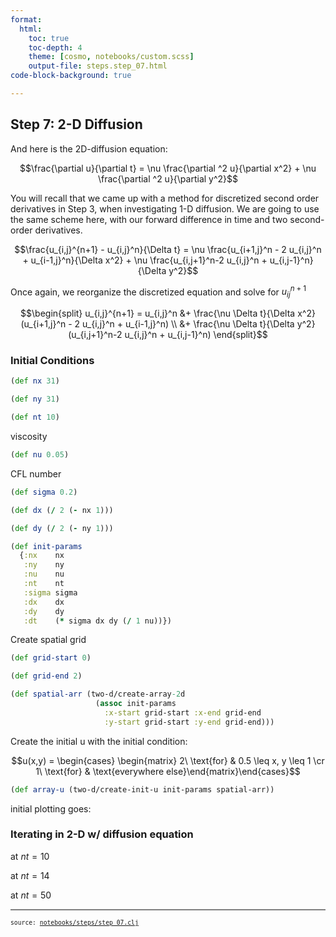 ```yaml
---
format:
  html:
    toc: true
    toc-depth: 4
    theme: [cosmo, notebooks/custom.scss]
    output-file: steps.step_07.html
code-block-background: true

---
```

<style></style><style>.printedClojure .sourceCode {
  background-color: transparent;
  border-style: none;
}
</style><style>.clay-limit-image-width .clay-image {max-width: 100%}
.clay-side-by-side .sourceCode {margin: 0}
.clay-side-by-side {margin: 1em 0}
</style>
<script src="steps.step_07_files/md-default0.js" type="text/javascript"></script><script src="steps.step_07_files/md-default1.js" type="text/javascript"></script><script src="steps.step_07_files/katex2.js" type="text/javascript"></script><script src="steps.step_07_files/plotly3.js" type="text/javascript"></script><link href="https://cdn.jsdelivr.net/npm/katex@0.16.10/dist/katex.min.css" rel="stylesheet" type="text/css" />

## Step 7: 2-D Diffusion

And here is the 2D-diffusion equation:


$$\frac{\partial u}{\partial t} = \nu \frac{\partial ^2 u}{\partial x^2} + \nu \frac{\partial ^2 u}{\partial y^2}$$


You will recall that we came up with a method for discretized second order derivatives in Step 3,
when investigating 1-D diffusion. We are going to use the same scheme here, with our
forward difference in time and two second-order derivatives.


$$\frac{u_{i,j}^{n+1} - u_{i,j}^n}{\Delta t} = \nu \frac{u_{i+1,j}^n - 2 u_{i,j}^n + u_{i-1,j}^n}{\Delta x^2} + \nu \frac{u_{i,j+1}^n-2 u_{i,j}^n + u_{i,j-1}^n}{\Delta y^2}$$


Once again, we reorganize the discretized equation and solve for $u_{ij}^{n+1}$


$$\begin{split}
u_{i,j}^{n+1} = u_{i,j}^n &+ \frac{\nu \Delta t}{\Delta x^2}(u_{i+1,j}^n - 2 u_{i,j}^n + u_{i-1,j}^n) \\
&+ \frac{\nu \Delta t}{\Delta y^2}(u_{i,j+1}^n-2 u_{i,j}^n + u_{i,j-1}^n)
\end{split}$$



### Initial Conditions



::: {.sourceClojure}
```clojure
(def nx 31)
```
:::



::: {.sourceClojure}
```clojure
(def ny 31)
```
:::



::: {.sourceClojure}
```clojure
(def nt 10)
```
:::


viscosity


::: {.sourceClojure}
```clojure
(def nu 0.05)
```
:::


CFL number


::: {.sourceClojure}
```clojure
(def sigma 0.2)
```
:::



::: {.sourceClojure}
```clojure
(def dx (/ 2 (- nx 1)))
```
:::



::: {.sourceClojure}
```clojure
(def dy (/ 2 (- ny 1)))
```
:::



::: {.sourceClojure}
```clojure
(def init-params
  {:nx    nx
   :ny    ny
   :nu    nu
   :nt    nt
   :sigma sigma
   :dx    dx
   :dy    dy
   :dt    (* sigma dx dy (/ 1 nu))})
```
:::



Create spatial grid


::: {.sourceClojure}
```clojure
(def grid-start 0)
```
:::



::: {.sourceClojure}
```clojure
(def grid-end 2)
```
:::



::: {.sourceClojure}
```clojure
(def spatial-arr (two-d/create-array-2d
                   (assoc init-params
                     :x-start grid-start :x-end grid-end
                     :y-start grid-start :y-end grid-end)))
```
:::



Create the initial u
with the initial condition:

$$u(x,y) = \begin{cases}
\begin{matrix}
2\ \text{for} & 0.5 \leq x, y \leq 1 \cr
1\ \text{for} & \text{everywhere else}\end{matrix}\end{cases}$$




::: {.sourceClojure}
```clojure
(def array-u (two-d/create-init-u init-params spatial-arr))
```
:::



initial plotting goes:



```{=html}
<div style="height:auto;width:100%;"><script>Plotly.newPlot(document.currentScript.parentElement,
               [{"x":[0.0,0.06666667,0.13333334,0.2,0.26666668,0.33333334,0.4,0.46666667,0.53333336,0.6,0.6666667,0.73333335,0.8,0.8666667,0.93333334,1.0,1.0666667,1.1333333,1.2,1.2666667,1.3333334,1.4,1.4666667,1.5333333,1.6,1.6666666,1.7333333,1.8,1.8666667,1.9333333,2.0,0.0,0.06666667,0.13333334,0.2,0.26666668,0.33333334,0.4,0.46666667,0.53333336,0.6,0.6666667,0.73333335,0.8,0.8666667,0.93333334,1.0,1.0666667,1.1333333,1.2,1.2666667,1.3333334,1.4,1.4666667,1.5333333,1.6,1.6666666,1.7333333,1.8,1.8666667,1.9333333,2.0,0.0,0.06666667,0.13333334,0.2,0.26666668,0.33333334,0.4,0.46666667,0.53333336,0.6,0.6666667,0.73333335,0.8,0.8666667,0.93333334,1.0,1.0666667,1.1333333,1.2,1.2666667,1.3333334,1.4,1.4666667,1.5333333,1.6,1.6666666,1.7333333,1.8,1.8666667,1.9333333,2.0,0.0,0.06666667,0.13333334,0.2,0.26666668,0.33333334,0.4,0.46666667,0.53333336,0.6,0.6666667,0.73333335,0.8,0.8666667,0.93333334,1.0,1.0666667,1.1333333,1.2,1.2666667,1.3333334,1.4,1.4666667,1.5333333,1.6,1.6666666,1.7333333,1.8,1.8666667,1.9333333,2.0,0.0,0.06666667,0.13333334,0.2,0.26666668,0.33333334,0.4,0.46666667,0.53333336,0.6,0.6666667,0.73333335,0.8,0.8666667,0.93333334,1.0,1.0666667,1.1333333,1.2,1.2666667,1.3333334,1.4,1.4666667,1.5333333,1.6,1.6666666,1.7333333,1.8,1.8666667,1.9333333,2.0,0.0,0.06666667,0.13333334,0.2,0.26666668,0.33333334,0.4,0.46666667,0.53333336,0.6,0.6666667,0.73333335,0.8,0.8666667,0.93333334,1.0,1.0666667,1.1333333,1.2,1.2666667,1.3333334,1.4,1.4666667,1.5333333,1.6,1.6666666,1.7333333,1.8,1.8666667,1.9333333,2.0,0.0,0.06666667,0.13333334,0.2,0.26666668,0.33333334,0.4,0.46666667,0.53333336,0.6,0.6666667,0.73333335,0.8,0.8666667,0.93333334,1.0,1.0666667,1.1333333,1.2,1.2666667,1.3333334,1.4,1.4666667,1.5333333,1.6,1.6666666,1.7333333,1.8,1.8666667,1.9333333,2.0,0.0,0.06666667,0.13333334,0.2,0.26666668,0.33333334,0.4,0.46666667,0.53333336,0.6,0.6666667,0.73333335,0.8,0.8666667,0.93333334,1.0,1.0666667,1.1333333,1.2,1.2666667,1.3333334,1.4,1.4666667,1.5333333,1.6,1.6666666,1.7333333,1.8,1.8666667,1.9333333,2.0,0.0,0.06666667,0.13333334,0.2,0.26666668,0.33333334,0.4,0.46666667,0.53333336,0.6,0.6666667,0.73333335,0.8,0.8666667,0.93333334,1.0,1.0666667,1.1333333,1.2,1.2666667,1.3333334,1.4,1.4666667,1.5333333,1.6,1.6666666,1.7333333,1.8,1.8666667,1.9333333,2.0,0.0,0.06666667,0.13333334,0.2,0.26666668,0.33333334,0.4,0.46666667,0.53333336,0.6,0.6666667,0.73333335,0.8,0.8666667,0.93333334,1.0,1.0666667,1.1333333,1.2,1.2666667,1.3333334,1.4,1.4666667,1.5333333,1.6,1.6666666,1.7333333,1.8,1.8666667,1.9333333,2.0,0.0,0.06666667,0.13333334,0.2,0.26666668,0.33333334,0.4,0.46666667,0.53333336,0.6,0.6666667,0.73333335,0.8,0.8666667,0.93333334,1.0,1.0666667,1.1333333,1.2,1.2666667,1.3333334,1.4,1.4666667,1.5333333,1.6,1.6666666,1.7333333,1.8,1.8666667,1.9333333,2.0,0.0,0.06666667,0.13333334,0.2,0.26666668,0.33333334,0.4,0.46666667,0.53333336,0.6,0.6666667,0.73333335,0.8,0.8666667,0.93333334,1.0,1.0666667,1.1333333,1.2,1.2666667,1.3333334,1.4,1.4666667,1.5333333,1.6,1.6666666,1.7333333,1.8,1.8666667,1.9333333,2.0,0.0,0.06666667,0.13333334,0.2,0.26666668,0.33333334,0.4,0.46666667,0.53333336,0.6,0.6666667,0.73333335,0.8,0.8666667,0.93333334,1.0,1.0666667,1.1333333,1.2,1.2666667,1.3333334,1.4,1.4666667,1.5333333,1.6,1.6666666,1.7333333,1.8,1.8666667,1.9333333,2.0,0.0,0.06666667,0.13333334,0.2,0.26666668,0.33333334,0.4,0.46666667,0.53333336,0.6,0.6666667,0.73333335,0.8,0.8666667,0.93333334,1.0,1.0666667,1.1333333,1.2,1.2666667,1.3333334,1.4,1.4666667,1.5333333,1.6,1.6666666,1.7333333,1.8,1.8666667,1.9333333,2.0,0.0,0.06666667,0.13333334,0.2,0.26666668,0.33333334,0.4,0.46666667,0.53333336,0.6,0.6666667,0.73333335,0.8,0.8666667,0.93333334,1.0,1.0666667,1.1333333,1.2,1.2666667,1.3333334,1.4,1.4666667,1.5333333,1.6,1.6666666,1.7333333,1.8,1.8666667,1.9333333,2.0,0.0,0.06666667,0.13333334,0.2,0.26666668,0.33333334,0.4,0.46666667,0.53333336,0.6,0.6666667,0.73333335,0.8,0.8666667,0.93333334,1.0,1.0666667,1.1333333,1.2,1.2666667,1.3333334,1.4,1.4666667,1.5333333,1.6,1.6666666,1.7333333,1.8,1.8666667,1.9333333,2.0,0.0,0.06666667,0.13333334,0.2,0.26666668,0.33333334,0.4,0.46666667,0.53333336,0.6,0.6666667,0.73333335,0.8,0.8666667,0.93333334,1.0,1.0666667,1.1333333,1.2,1.2666667,1.3333334,1.4,1.4666667,1.5333333,1.6,1.6666666,1.7333333,1.8,1.8666667,1.9333333,2.0,0.0,0.06666667,0.13333334,0.2,0.26666668,0.33333334,0.4,0.46666667,0.53333336,0.6,0.6666667,0.73333335,0.8,0.8666667,0.93333334,1.0,1.0666667,1.1333333,1.2,1.2666667,1.3333334,1.4,1.4666667,1.5333333,1.6,1.6666666,1.7333333,1.8,1.8666667,1.9333333,2.0,0.0,0.06666667,0.13333334,0.2,0.26666668,0.33333334,0.4,0.46666667,0.53333336,0.6,0.6666667,0.73333335,0.8,0.8666667,0.93333334,1.0,1.0666667,1.1333333,1.2,1.2666667,1.3333334,1.4,1.4666667,1.5333333,1.6,1.6666666,1.7333333,1.8,1.8666667,1.9333333,2.0,0.0,0.06666667,0.13333334,0.2,0.26666668,0.33333334,0.4,0.46666667,0.53333336,0.6,0.6666667,0.73333335,0.8,0.8666667,0.93333334,1.0,1.0666667,1.1333333,1.2,1.2666667,1.3333334,1.4,1.4666667,1.5333333,1.6,1.6666666,1.7333333,1.8,1.8666667,1.9333333,2.0,0.0,0.06666667,0.13333334,0.2,0.26666668,0.33333334,0.4,0.46666667,0.53333336,0.6,0.6666667,0.73333335,0.8,0.8666667,0.93333334,1.0,1.0666667,1.1333333,1.2,1.2666667,1.3333334,1.4,1.4666667,1.5333333,1.6,1.6666666,1.7333333,1.8,1.8666667,1.9333333,2.0,0.0,0.06666667,0.13333334,0.2,0.26666668,0.33333334,0.4,0.46666667,0.53333336,0.6,0.6666667,0.73333335,0.8,0.8666667,0.93333334,1.0,1.0666667,1.1333333,1.2,1.2666667,1.3333334,1.4,1.4666667,1.5333333,1.6,1.6666666,1.7333333,1.8,1.8666667,1.9333333,2.0,0.0,0.06666667,0.13333334,0.2,0.26666668,0.33333334,0.4,0.46666667,0.53333336,0.6,0.6666667,0.73333335,0.8,0.8666667,0.93333334,1.0,1.0666667,1.1333333,1.2,1.2666667,1.3333334,1.4,1.4666667,1.5333333,1.6,1.6666666,1.7333333,1.8,1.8666667,1.9333333,2.0,0.0,0.06666667,0.13333334,0.2,0.26666668,0.33333334,0.4,0.46666667,0.53333336,0.6,0.6666667,0.73333335,0.8,0.8666667,0.93333334,1.0,1.0666667,1.1333333,1.2,1.2666667,1.3333334,1.4,1.4666667,1.5333333,1.6,1.6666666,1.7333333,1.8,1.8666667,1.9333333,2.0,0.0,0.06666667,0.13333334,0.2,0.26666668,0.33333334,0.4,0.46666667,0.53333336,0.6,0.6666667,0.73333335,0.8,0.8666667,0.93333334,1.0,1.0666667,1.1333333,1.2,1.2666667,1.3333334,1.4,1.4666667,1.5333333,1.6,1.6666666,1.7333333,1.8,1.8666667,1.9333333,2.0,0.0,0.06666667,0.13333334,0.2,0.26666668,0.33333334,0.4,0.46666667,0.53333336,0.6,0.6666667,0.73333335,0.8,0.8666667,0.93333334,1.0,1.0666667,1.1333333,1.2,1.2666667,1.3333334,1.4,1.4666667,1.5333333,1.6,1.6666666,1.7333333,1.8,1.8666667,1.9333333,2.0,0.0,0.06666667,0.13333334,0.2,0.26666668,0.33333334,0.4,0.46666667,0.53333336,0.6,0.6666667,0.73333335,0.8,0.8666667,0.93333334,1.0,1.0666667,1.1333333,1.2,1.2666667,1.3333334,1.4,1.4666667,1.5333333,1.6,1.6666666,1.7333333,1.8,1.8666667,1.9333333,2.0,0.0,0.06666667,0.13333334,0.2,0.26666668,0.33333334,0.4,0.46666667,0.53333336,0.6,0.6666667,0.73333335,0.8,0.8666667,0.93333334,1.0,1.0666667,1.1333333,1.2,1.2666667,1.3333334,1.4,1.4666667,1.5333333,1.6,1.6666666,1.7333333,1.8,1.8666667,1.9333333,2.0,0.0,0.06666667,0.13333334,0.2,0.26666668,0.33333334,0.4,0.46666667,0.53333336,0.6,0.6666667,0.73333335,0.8,0.8666667,0.93333334,1.0,1.0666667,1.1333333,1.2,1.2666667,1.3333334,1.4,1.4666667,1.5333333,1.6,1.6666666,1.7333333,1.8,1.8666667,1.9333333,2.0,0.0,0.06666667,0.13333334,0.2,0.26666668,0.33333334,0.4,0.46666667,0.53333336,0.6,0.6666667,0.73333335,0.8,0.8666667,0.93333334,1.0,1.0666667,1.1333333,1.2,1.2666667,1.3333334,1.4,1.4666667,1.5333333,1.6,1.6666666,1.7333333,1.8,1.8666667,1.9333333,2.0,0.0,0.06666667,0.13333334,0.2,0.26666668,0.33333334,0.4,0.46666667,0.53333336,0.6,0.6666667,0.73333335,0.8,0.8666667,0.93333334,1.0,1.0666667,1.1333333,1.2,1.2666667,1.3333334,1.4,1.4666667,1.5333333,1.6,1.6666666,1.7333333,1.8,1.8666667,1.9333333,2.0],"y":[0.0,0.0,0.0,0.0,0.0,0.0,0.0,0.0,0.0,0.0,0.0,0.0,0.0,0.0,0.0,0.0,0.0,0.0,0.0,0.0,0.0,0.0,0.0,0.0,0.0,0.0,0.0,0.0,0.0,0.0,0.0,0.06666667,0.06666667,0.06666667,0.06666667,0.06666667,0.06666667,0.06666667,0.06666667,0.06666667,0.06666667,0.06666667,0.06666667,0.06666667,0.06666667,0.06666667,0.06666667,0.06666667,0.06666667,0.06666667,0.06666667,0.06666667,0.06666667,0.06666667,0.06666667,0.06666667,0.06666667,0.06666667,0.06666667,0.06666667,0.06666667,0.06666667,0.13333334,0.13333334,0.13333334,0.13333334,0.13333334,0.13333334,0.13333334,0.13333334,0.13333334,0.13333334,0.13333334,0.13333334,0.13333334,0.13333334,0.13333334,0.13333334,0.13333334,0.13333334,0.13333334,0.13333334,0.13333334,0.13333334,0.13333334,0.13333334,0.13333334,0.13333334,0.13333334,0.13333334,0.13333334,0.13333334,0.13333334,0.2,0.2,0.2,0.2,0.2,0.2,0.2,0.2,0.2,0.2,0.2,0.2,0.2,0.2,0.2,0.2,0.2,0.2,0.2,0.2,0.2,0.2,0.2,0.2,0.2,0.2,0.2,0.2,0.2,0.2,0.2,0.26666668,0.26666668,0.26666668,0.26666668,0.26666668,0.26666668,0.26666668,0.26666668,0.26666668,0.26666668,0.26666668,0.26666668,0.26666668,0.26666668,0.26666668,0.26666668,0.26666668,0.26666668,0.26666668,0.26666668,0.26666668,0.26666668,0.26666668,0.26666668,0.26666668,0.26666668,0.26666668,0.26666668,0.26666668,0.26666668,0.26666668,0.33333334,0.33333334,0.33333334,0.33333334,0.33333334,0.33333334,0.33333334,0.33333334,0.33333334,0.33333334,0.33333334,0.33333334,0.33333334,0.33333334,0.33333334,0.33333334,0.33333334,0.33333334,0.33333334,0.33333334,0.33333334,0.33333334,0.33333334,0.33333334,0.33333334,0.33333334,0.33333334,0.33333334,0.33333334,0.33333334,0.33333334,0.4,0.4,0.4,0.4,0.4,0.4,0.4,0.4,0.4,0.4,0.4,0.4,0.4,0.4,0.4,0.4,0.4,0.4,0.4,0.4,0.4,0.4,0.4,0.4,0.4,0.4,0.4,0.4,0.4,0.4,0.4,0.46666667,0.46666667,0.46666667,0.46666667,0.46666667,0.46666667,0.46666667,0.46666667,0.46666667,0.46666667,0.46666667,0.46666667,0.46666667,0.46666667,0.46666667,0.46666667,0.46666667,0.46666667,0.46666667,0.46666667,0.46666667,0.46666667,0.46666667,0.46666667,0.46666667,0.46666667,0.46666667,0.46666667,0.46666667,0.46666667,0.46666667,0.53333336,0.53333336,0.53333336,0.53333336,0.53333336,0.53333336,0.53333336,0.53333336,0.53333336,0.53333336,0.53333336,0.53333336,0.53333336,0.53333336,0.53333336,0.53333336,0.53333336,0.53333336,0.53333336,0.53333336,0.53333336,0.53333336,0.53333336,0.53333336,0.53333336,0.53333336,0.53333336,0.53333336,0.53333336,0.53333336,0.53333336,0.6,0.6,0.6,0.6,0.6,0.6,0.6,0.6,0.6,0.6,0.6,0.6,0.6,0.6,0.6,0.6,0.6,0.6,0.6,0.6,0.6,0.6,0.6,0.6,0.6,0.6,0.6,0.6,0.6,0.6,0.6,0.6666667,0.6666667,0.6666667,0.6666667,0.6666667,0.6666667,0.6666667,0.6666667,0.6666667,0.6666667,0.6666667,0.6666667,0.6666667,0.6666667,0.6666667,0.6666667,0.6666667,0.6666667,0.6666667,0.6666667,0.6666667,0.6666667,0.6666667,0.6666667,0.6666667,0.6666667,0.6666667,0.6666667,0.6666667,0.6666667,0.6666667,0.73333335,0.73333335,0.73333335,0.73333335,0.73333335,0.73333335,0.73333335,0.73333335,0.73333335,0.73333335,0.73333335,0.73333335,0.73333335,0.73333335,0.73333335,0.73333335,0.73333335,0.73333335,0.73333335,0.73333335,0.73333335,0.73333335,0.73333335,0.73333335,0.73333335,0.73333335,0.73333335,0.73333335,0.73333335,0.73333335,0.73333335,0.8,0.8,0.8,0.8,0.8,0.8,0.8,0.8,0.8,0.8,0.8,0.8,0.8,0.8,0.8,0.8,0.8,0.8,0.8,0.8,0.8,0.8,0.8,0.8,0.8,0.8,0.8,0.8,0.8,0.8,0.8,0.8666667,0.8666667,0.8666667,0.8666667,0.8666667,0.8666667,0.8666667,0.8666667,0.8666667,0.8666667,0.8666667,0.8666667,0.8666667,0.8666667,0.8666667,0.8666667,0.8666667,0.8666667,0.8666667,0.8666667,0.8666667,0.8666667,0.8666667,0.8666667,0.8666667,0.8666667,0.8666667,0.8666667,0.8666667,0.8666667,0.8666667,0.93333334,0.93333334,0.93333334,0.93333334,0.93333334,0.93333334,0.93333334,0.93333334,0.93333334,0.93333334,0.93333334,0.93333334,0.93333334,0.93333334,0.93333334,0.93333334,0.93333334,0.93333334,0.93333334,0.93333334,0.93333334,0.93333334,0.93333334,0.93333334,0.93333334,0.93333334,0.93333334,0.93333334,0.93333334,0.93333334,0.93333334,1.0,1.0,1.0,1.0,1.0,1.0,1.0,1.0,1.0,1.0,1.0,1.0,1.0,1.0,1.0,1.0,1.0,1.0,1.0,1.0,1.0,1.0,1.0,1.0,1.0,1.0,1.0,1.0,1.0,1.0,1.0,1.0666667,1.0666667,1.0666667,1.0666667,1.0666667,1.0666667,1.0666667,1.0666667,1.0666667,1.0666667,1.0666667,1.0666667,1.0666667,1.0666667,1.0666667,1.0666667,1.0666667,1.0666667,1.0666667,1.0666667,1.0666667,1.0666667,1.0666667,1.0666667,1.0666667,1.0666667,1.0666667,1.0666667,1.0666667,1.0666667,1.0666667,1.1333333,1.1333333,1.1333333,1.1333333,1.1333333,1.1333333,1.1333333,1.1333333,1.1333333,1.1333333,1.1333333,1.1333333,1.1333333,1.1333333,1.1333333,1.1333333,1.1333333,1.1333333,1.1333333,1.1333333,1.1333333,1.1333333,1.1333333,1.1333333,1.1333333,1.1333333,1.1333333,1.1333333,1.1333333,1.1333333,1.1333333,1.2,1.2,1.2,1.2,1.2,1.2,1.2,1.2,1.2,1.2,1.2,1.2,1.2,1.2,1.2,1.2,1.2,1.2,1.2,1.2,1.2,1.2,1.2,1.2,1.2,1.2,1.2,1.2,1.2,1.2,1.2,1.2666667,1.2666667,1.2666667,1.2666667,1.2666667,1.2666667,1.2666667,1.2666667,1.2666667,1.2666667,1.2666667,1.2666667,1.2666667,1.2666667,1.2666667,1.2666667,1.2666667,1.2666667,1.2666667,1.2666667,1.2666667,1.2666667,1.2666667,1.2666667,1.2666667,1.2666667,1.2666667,1.2666667,1.2666667,1.2666667,1.2666667,1.3333334,1.3333334,1.3333334,1.3333334,1.3333334,1.3333334,1.3333334,1.3333334,1.3333334,1.3333334,1.3333334,1.3333334,1.3333334,1.3333334,1.3333334,1.3333334,1.3333334,1.3333334,1.3333334,1.3333334,1.3333334,1.3333334,1.3333334,1.3333334,1.3333334,1.3333334,1.3333334,1.3333334,1.3333334,1.3333334,1.3333334,1.4,1.4,1.4,1.4,1.4,1.4,1.4,1.4,1.4,1.4,1.4,1.4,1.4,1.4,1.4,1.4,1.4,1.4,1.4,1.4,1.4,1.4,1.4,1.4,1.4,1.4,1.4,1.4,1.4,1.4,1.4,1.4666667,1.4666667,1.4666667,1.4666667,1.4666667,1.4666667,1.4666667,1.4666667,1.4666667,1.4666667,1.4666667,1.4666667,1.4666667,1.4666667,1.4666667,1.4666667,1.4666667,1.4666667,1.4666667,1.4666667,1.4666667,1.4666667,1.4666667,1.4666667,1.4666667,1.4666667,1.4666667,1.4666667,1.4666667,1.4666667,1.4666667,1.5333333,1.5333333,1.5333333,1.5333333,1.5333333,1.5333333,1.5333333,1.5333333,1.5333333,1.5333333,1.5333333,1.5333333,1.5333333,1.5333333,1.5333333,1.5333333,1.5333333,1.5333333,1.5333333,1.5333333,1.5333333,1.5333333,1.5333333,1.5333333,1.5333333,1.5333333,1.5333333,1.5333333,1.5333333,1.5333333,1.5333333,1.6,1.6,1.6,1.6,1.6,1.6,1.6,1.6,1.6,1.6,1.6,1.6,1.6,1.6,1.6,1.6,1.6,1.6,1.6,1.6,1.6,1.6,1.6,1.6,1.6,1.6,1.6,1.6,1.6,1.6,1.6,1.6666666,1.6666666,1.6666666,1.6666666,1.6666666,1.6666666,1.6666666,1.6666666,1.6666666,1.6666666,1.6666666,1.6666666,1.6666666,1.6666666,1.6666666,1.6666666,1.6666666,1.6666666,1.6666666,1.6666666,1.6666666,1.6666666,1.6666666,1.6666666,1.6666666,1.6666666,1.6666666,1.6666666,1.6666666,1.6666666,1.6666666,1.7333333,1.7333333,1.7333333,1.7333333,1.7333333,1.7333333,1.7333333,1.7333333,1.7333333,1.7333333,1.7333333,1.7333333,1.7333333,1.7333333,1.7333333,1.7333333,1.7333333,1.7333333,1.7333333,1.7333333,1.7333333,1.7333333,1.7333333,1.7333333,1.7333333,1.7333333,1.7333333,1.7333333,1.7333333,1.7333333,1.7333333,1.8,1.8,1.8,1.8,1.8,1.8,1.8,1.8,1.8,1.8,1.8,1.8,1.8,1.8,1.8,1.8,1.8,1.8,1.8,1.8,1.8,1.8,1.8,1.8,1.8,1.8,1.8,1.8,1.8,1.8,1.8,1.8666667,1.8666667,1.8666667,1.8666667,1.8666667,1.8666667,1.8666667,1.8666667,1.8666667,1.8666667,1.8666667,1.8666667,1.8666667,1.8666667,1.8666667,1.8666667,1.8666667,1.8666667,1.8666667,1.8666667,1.8666667,1.8666667,1.8666667,1.8666667,1.8666667,1.8666667,1.8666667,1.8666667,1.8666667,1.8666667,1.8666667,1.9333333,1.9333333,1.9333333,1.9333333,1.9333333,1.9333333,1.9333333,1.9333333,1.9333333,1.9333333,1.9333333,1.9333333,1.9333333,1.9333333,1.9333333,1.9333333,1.9333333,1.9333333,1.9333333,1.9333333,1.9333333,1.9333333,1.9333333,1.9333333,1.9333333,1.9333333,1.9333333,1.9333333,1.9333333,1.9333333,1.9333333,2.0,2.0,2.0,2.0,2.0,2.0,2.0,2.0,2.0,2.0,2.0,2.0,2.0,2.0,2.0,2.0,2.0,2.0,2.0,2.0,2.0,2.0,2.0,2.0,2.0,2.0,2.0,2.0,2.0,2.0,2.0],"z":[1.0,1.0,1.0,1.0,1.0,1.0,1.0,1.0,1.0,1.0,1.0,1.0,1.0,1.0,1.0,1.0,1.0,1.0,1.0,1.0,1.0,1.0,1.0,1.0,1.0,1.0,1.0,1.0,1.0,1.0,1.0,1.0,1.0,1.0,1.0,1.0,1.0,1.0,1.0,1.0,1.0,1.0,1.0,1.0,1.0,1.0,1.0,1.0,1.0,1.0,1.0,1.0,1.0,1.0,1.0,1.0,1.0,1.0,1.0,1.0,1.0,1.0,1.0,1.0,1.0,1.0,1.0,1.0,1.0,1.0,1.0,1.0,1.0,1.0,1.0,1.0,1.0,1.0,1.0,1.0,1.0,1.0,1.0,1.0,1.0,1.0,1.0,1.0,1.0,1.0,1.0,1.0,1.0,1.0,1.0,1.0,1.0,1.0,1.0,1.0,1.0,1.0,1.0,1.0,1.0,1.0,1.0,1.0,1.0,1.0,1.0,1.0,1.0,1.0,1.0,1.0,1.0,1.0,1.0,1.0,1.0,1.0,1.0,1.0,1.0,1.0,1.0,1.0,1.0,1.0,1.0,1.0,1.0,1.0,1.0,1.0,1.0,1.0,1.0,1.0,1.0,1.0,1.0,1.0,1.0,1.0,1.0,1.0,1.0,1.0,1.0,1.0,1.0,1.0,1.0,1.0,1.0,1.0,1.0,1.0,1.0,1.0,1.0,1.0,1.0,1.0,1.0,1.0,1.0,1.0,1.0,1.0,1.0,1.0,1.0,1.0,1.0,1.0,1.0,1.0,1.0,1.0,1.0,1.0,1.0,1.0,1.0,1.0,1.0,1.0,1.0,1.0,1.0,1.0,1.0,1.0,1.0,1.0,1.0,1.0,1.0,1.0,1.0,1.0,1.0,1.0,1.0,1.0,1.0,1.0,1.0,1.0,1.0,1.0,1.0,1.0,1.0,1.0,1.0,1.0,1.0,1.0,1.0,1.0,1.0,1.0,1.0,1.0,1.0,1.0,1.0,1.0,1.0,1.0,1.0,1.0,1.0,1.0,1.0,1.0,1.0,1.0,1.0,1.0,1.0,1.0,1.0,1.0,1.0,1.0,1.0,1.0,1.0,1.0,1.0,1.0,2.0,2.0,2.0,2.0,2.0,2.0,2.0,2.0,1.0,1.0,1.0,1.0,1.0,1.0,1.0,1.0,1.0,1.0,1.0,1.0,1.0,1.0,1.0,1.0,1.0,1.0,1.0,1.0,1.0,1.0,1.0,2.0,2.0,2.0,2.0,2.0,2.0,2.0,2.0,1.0,1.0,1.0,1.0,1.0,1.0,1.0,1.0,1.0,1.0,1.0,1.0,1.0,1.0,1.0,1.0,1.0,1.0,1.0,1.0,1.0,1.0,1.0,2.0,2.0,2.0,2.0,2.0,2.0,2.0,2.0,1.0,1.0,1.0,1.0,1.0,1.0,1.0,1.0,1.0,1.0,1.0,1.0,1.0,1.0,1.0,1.0,1.0,1.0,1.0,1.0,1.0,1.0,1.0,2.0,2.0,2.0,2.0,2.0,2.0,2.0,2.0,1.0,1.0,1.0,1.0,1.0,1.0,1.0,1.0,1.0,1.0,1.0,1.0,1.0,1.0,1.0,1.0,1.0,1.0,1.0,1.0,1.0,1.0,1.0,2.0,2.0,2.0,2.0,2.0,2.0,2.0,2.0,1.0,1.0,1.0,1.0,1.0,1.0,1.0,1.0,1.0,1.0,1.0,1.0,1.0,1.0,1.0,1.0,1.0,1.0,1.0,1.0,1.0,1.0,1.0,2.0,2.0,2.0,2.0,2.0,2.0,2.0,2.0,1.0,1.0,1.0,1.0,1.0,1.0,1.0,1.0,1.0,1.0,1.0,1.0,1.0,1.0,1.0,1.0,1.0,1.0,1.0,1.0,1.0,1.0,1.0,2.0,2.0,2.0,2.0,2.0,2.0,2.0,2.0,1.0,1.0,1.0,1.0,1.0,1.0,1.0,1.0,1.0,1.0,1.0,1.0,1.0,1.0,1.0,1.0,1.0,1.0,1.0,1.0,1.0,1.0,1.0,2.0,2.0,2.0,2.0,2.0,2.0,2.0,2.0,1.0,1.0,1.0,1.0,1.0,1.0,1.0,1.0,1.0,1.0,1.0,1.0,1.0,1.0,1.0,1.0,1.0,1.0,1.0,1.0,1.0,1.0,1.0,1.0,1.0,1.0,1.0,1.0,1.0,1.0,1.0,1.0,1.0,1.0,1.0,1.0,1.0,1.0,1.0,1.0,1.0,1.0,1.0,1.0,1.0,1.0,1.0,1.0,1.0,1.0,1.0,1.0,1.0,1.0,1.0,1.0,1.0,1.0,1.0,1.0,1.0,1.0,1.0,1.0,1.0,1.0,1.0,1.0,1.0,1.0,1.0,1.0,1.0,1.0,1.0,1.0,1.0,1.0,1.0,1.0,1.0,1.0,1.0,1.0,1.0,1.0,1.0,1.0,1.0,1.0,1.0,1.0,1.0,1.0,1.0,1.0,1.0,1.0,1.0,1.0,1.0,1.0,1.0,1.0,1.0,1.0,1.0,1.0,1.0,1.0,1.0,1.0,1.0,1.0,1.0,1.0,1.0,1.0,1.0,1.0,1.0,1.0,1.0,1.0,1.0,1.0,1.0,1.0,1.0,1.0,1.0,1.0,1.0,1.0,1.0,1.0,1.0,1.0,1.0,1.0,1.0,1.0,1.0,1.0,1.0,1.0,1.0,1.0,1.0,1.0,1.0,1.0,1.0,1.0,1.0,1.0,1.0,1.0,1.0,1.0,1.0,1.0,1.0,1.0,1.0,1.0,1.0,1.0,1.0,1.0,1.0,1.0,1.0,1.0,1.0,1.0,1.0,1.0,1.0,1.0,1.0,1.0,1.0,1.0,1.0,1.0,1.0,1.0,1.0,1.0,1.0,1.0,1.0,1.0,1.0,1.0,1.0,1.0,1.0,1.0,1.0,1.0,1.0,1.0,1.0,1.0,1.0,1.0,1.0,1.0,1.0,1.0,1.0,1.0,1.0,1.0,1.0,1.0,1.0,1.0,1.0,1.0,1.0,1.0,1.0,1.0,1.0,1.0,1.0,1.0,1.0,1.0,1.0,1.0,1.0,1.0,1.0,1.0,1.0,1.0,1.0,1.0,1.0,1.0,1.0,1.0,1.0,1.0,1.0,1.0,1.0,1.0,1.0,1.0,1.0,1.0,1.0,1.0,1.0,1.0,1.0,1.0,1.0,1.0,1.0,1.0,1.0,1.0,1.0,1.0,1.0,1.0,1.0,1.0,1.0,1.0,1.0,1.0,1.0,1.0,1.0,1.0,1.0,1.0,1.0,1.0,1.0,1.0,1.0,1.0,1.0,1.0,1.0,1.0,1.0,1.0,1.0,1.0,1.0,1.0,1.0,1.0,1.0,1.0,1.0,1.0,1.0,1.0,1.0,1.0,1.0,1.0,1.0,1.0,1.0,1.0,1.0,1.0,1.0,1.0,1.0,1.0,1.0,1.0,1.0,1.0,1.0,1.0,1.0,1.0,1.0,1.0,1.0,1.0,1.0,1.0,1.0,1.0,1.0,1.0,1.0,1.0,1.0,1.0,1.0,1.0,1.0,1.0,1.0,1.0,1.0,1.0,1.0,1.0,1.0,1.0,1.0,1.0,1.0,1.0,1.0,1.0,1.0,1.0,1.0,1.0,1.0,1.0,1.0,1.0,1.0,1.0,1.0,1.0,1.0,1.0,1.0,1.0,1.0,1.0,1.0,1.0,1.0,1.0,1.0,1.0,1.0,1.0,1.0,1.0,1.0,1.0,1.0,1.0,1.0,1.0,1.0,1.0,1.0,1.0,1.0,1.0,1.0,1.0,1.0,1.0,1.0,1.0,1.0,1.0,1.0,1.0,1.0,1.0,1.0,1.0,1.0,1.0,1.0,1.0,1.0,1.0,1.0,1.0,1.0,1.0,1.0,1.0,1.0,1.0,1.0,1.0,1.0,1.0,1.0,1.0,1.0,1.0,1.0,1.0,1.0,1.0,1.0,1.0,1.0,1.0,1.0,1.0,1.0,1.0,1.0,1.0,1.0,1.0,1.0,1.0,1.0,1.0,1.0,1.0,1.0,1.0,1.0,1.0,1.0,1.0,1.0,1.0,1.0,1.0,1.0,1.0,1.0,1.0,1.0,1.0,1.0,1.0,1.0,1.0],"type":"mesh3d","opacity":0.2,"color":"size","marker":{"colorscale":"Viridis"}}], {"scene":{"zaxis":{"range":[0.8,2.2]}}}, {});</script></div>
```




### Iterating in 2-D w/ diffusion equation



at $nt=10$


```{=html}
<div style="height:auto;width:100%;"><script>Plotly.newPlot(document.currentScript.parentElement,
               [{"x":[0.0,0.06666667,0.13333334,0.2,0.26666668,0.33333334,0.4,0.46666667,0.53333336,0.6,0.6666667,0.73333335,0.8,0.8666667,0.93333334,1.0,1.0666667,1.1333333,1.2,1.2666667,1.3333334,1.4,1.4666667,1.5333333,1.6,1.6666666,1.7333333,1.8,1.8666667,1.9333333,2.0,0.0,0.06666667,0.13333334,0.2,0.26666668,0.33333334,0.4,0.46666667,0.53333336,0.6,0.6666667,0.73333335,0.8,0.8666667,0.93333334,1.0,1.0666667,1.1333333,1.2,1.2666667,1.3333334,1.4,1.4666667,1.5333333,1.6,1.6666666,1.7333333,1.8,1.8666667,1.9333333,2.0,0.0,0.06666667,0.13333334,0.2,0.26666668,0.33333334,0.4,0.46666667,0.53333336,0.6,0.6666667,0.73333335,0.8,0.8666667,0.93333334,1.0,1.0666667,1.1333333,1.2,1.2666667,1.3333334,1.4,1.4666667,1.5333333,1.6,1.6666666,1.7333333,1.8,1.8666667,1.9333333,2.0,0.0,0.06666667,0.13333334,0.2,0.26666668,0.33333334,0.4,0.46666667,0.53333336,0.6,0.6666667,0.73333335,0.8,0.8666667,0.93333334,1.0,1.0666667,1.1333333,1.2,1.2666667,1.3333334,1.4,1.4666667,1.5333333,1.6,1.6666666,1.7333333,1.8,1.8666667,1.9333333,2.0,0.0,0.06666667,0.13333334,0.2,0.26666668,0.33333334,0.4,0.46666667,0.53333336,0.6,0.6666667,0.73333335,0.8,0.8666667,0.93333334,1.0,1.0666667,1.1333333,1.2,1.2666667,1.3333334,1.4,1.4666667,1.5333333,1.6,1.6666666,1.7333333,1.8,1.8666667,1.9333333,2.0,0.0,0.06666667,0.13333334,0.2,0.26666668,0.33333334,0.4,0.46666667,0.53333336,0.6,0.6666667,0.73333335,0.8,0.8666667,0.93333334,1.0,1.0666667,1.1333333,1.2,1.2666667,1.3333334,1.4,1.4666667,1.5333333,1.6,1.6666666,1.7333333,1.8,1.8666667,1.9333333,2.0,0.0,0.06666667,0.13333334,0.2,0.26666668,0.33333334,0.4,0.46666667,0.53333336,0.6,0.6666667,0.73333335,0.8,0.8666667,0.93333334,1.0,1.0666667,1.1333333,1.2,1.2666667,1.3333334,1.4,1.4666667,1.5333333,1.6,1.6666666,1.7333333,1.8,1.8666667,1.9333333,2.0,0.0,0.06666667,0.13333334,0.2,0.26666668,0.33333334,0.4,0.46666667,0.53333336,0.6,0.6666667,0.73333335,0.8,0.8666667,0.93333334,1.0,1.0666667,1.1333333,1.2,1.2666667,1.3333334,1.4,1.4666667,1.5333333,1.6,1.6666666,1.7333333,1.8,1.8666667,1.9333333,2.0,0.0,0.06666667,0.13333334,0.2,0.26666668,0.33333334,0.4,0.46666667,0.53333336,0.6,0.6666667,0.73333335,0.8,0.8666667,0.93333334,1.0,1.0666667,1.1333333,1.2,1.2666667,1.3333334,1.4,1.4666667,1.5333333,1.6,1.6666666,1.7333333,1.8,1.8666667,1.9333333,2.0,0.0,0.06666667,0.13333334,0.2,0.26666668,0.33333334,0.4,0.46666667,0.53333336,0.6,0.6666667,0.73333335,0.8,0.8666667,0.93333334,1.0,1.0666667,1.1333333,1.2,1.2666667,1.3333334,1.4,1.4666667,1.5333333,1.6,1.6666666,1.7333333,1.8,1.8666667,1.9333333,2.0,0.0,0.06666667,0.13333334,0.2,0.26666668,0.33333334,0.4,0.46666667,0.53333336,0.6,0.6666667,0.73333335,0.8,0.8666667,0.93333334,1.0,1.0666667,1.1333333,1.2,1.2666667,1.3333334,1.4,1.4666667,1.5333333,1.6,1.6666666,1.7333333,1.8,1.8666667,1.9333333,2.0,0.0,0.06666667,0.13333334,0.2,0.26666668,0.33333334,0.4,0.46666667,0.53333336,0.6,0.6666667,0.73333335,0.8,0.8666667,0.93333334,1.0,1.0666667,1.1333333,1.2,1.2666667,1.3333334,1.4,1.4666667,1.5333333,1.6,1.6666666,1.7333333,1.8,1.8666667,1.9333333,2.0,0.0,0.06666667,0.13333334,0.2,0.26666668,0.33333334,0.4,0.46666667,0.53333336,0.6,0.6666667,0.73333335,0.8,0.8666667,0.93333334,1.0,1.0666667,1.1333333,1.2,1.2666667,1.3333334,1.4,1.4666667,1.5333333,1.6,1.6666666,1.7333333,1.8,1.8666667,1.9333333,2.0,0.0,0.06666667,0.13333334,0.2,0.26666668,0.33333334,0.4,0.46666667,0.53333336,0.6,0.6666667,0.73333335,0.8,0.8666667,0.93333334,1.0,1.0666667,1.1333333,1.2,1.2666667,1.3333334,1.4,1.4666667,1.5333333,1.6,1.6666666,1.7333333,1.8,1.8666667,1.9333333,2.0,0.0,0.06666667,0.13333334,0.2,0.26666668,0.33333334,0.4,0.46666667,0.53333336,0.6,0.6666667,0.73333335,0.8,0.8666667,0.93333334,1.0,1.0666667,1.1333333,1.2,1.2666667,1.3333334,1.4,1.4666667,1.5333333,1.6,1.6666666,1.7333333,1.8,1.8666667,1.9333333,2.0,0.0,0.06666667,0.13333334,0.2,0.26666668,0.33333334,0.4,0.46666667,0.53333336,0.6,0.6666667,0.73333335,0.8,0.8666667,0.93333334,1.0,1.0666667,1.1333333,1.2,1.2666667,1.3333334,1.4,1.4666667,1.5333333,1.6,1.6666666,1.7333333,1.8,1.8666667,1.9333333,2.0,0.0,0.06666667,0.13333334,0.2,0.26666668,0.33333334,0.4,0.46666667,0.53333336,0.6,0.6666667,0.73333335,0.8,0.8666667,0.93333334,1.0,1.0666667,1.1333333,1.2,1.2666667,1.3333334,1.4,1.4666667,1.5333333,1.6,1.6666666,1.7333333,1.8,1.8666667,1.9333333,2.0,0.0,0.06666667,0.13333334,0.2,0.26666668,0.33333334,0.4,0.46666667,0.53333336,0.6,0.6666667,0.73333335,0.8,0.8666667,0.93333334,1.0,1.0666667,1.1333333,1.2,1.2666667,1.3333334,1.4,1.4666667,1.5333333,1.6,1.6666666,1.7333333,1.8,1.8666667,1.9333333,2.0,0.0,0.06666667,0.13333334,0.2,0.26666668,0.33333334,0.4,0.46666667,0.53333336,0.6,0.6666667,0.73333335,0.8,0.8666667,0.93333334,1.0,1.0666667,1.1333333,1.2,1.2666667,1.3333334,1.4,1.4666667,1.5333333,1.6,1.6666666,1.7333333,1.8,1.8666667,1.9333333,2.0,0.0,0.06666667,0.13333334,0.2,0.26666668,0.33333334,0.4,0.46666667,0.53333336,0.6,0.6666667,0.73333335,0.8,0.8666667,0.93333334,1.0,1.0666667,1.1333333,1.2,1.2666667,1.3333334,1.4,1.4666667,1.5333333,1.6,1.6666666,1.7333333,1.8,1.8666667,1.9333333,2.0,0.0,0.06666667,0.13333334,0.2,0.26666668,0.33333334,0.4,0.46666667,0.53333336,0.6,0.6666667,0.73333335,0.8,0.8666667,0.93333334,1.0,1.0666667,1.1333333,1.2,1.2666667,1.3333334,1.4,1.4666667,1.5333333,1.6,1.6666666,1.7333333,1.8,1.8666667,1.9333333,2.0,0.0,0.06666667,0.13333334,0.2,0.26666668,0.33333334,0.4,0.46666667,0.53333336,0.6,0.6666667,0.73333335,0.8,0.8666667,0.93333334,1.0,1.0666667,1.1333333,1.2,1.2666667,1.3333334,1.4,1.4666667,1.5333333,1.6,1.6666666,1.7333333,1.8,1.8666667,1.9333333,2.0,0.0,0.06666667,0.13333334,0.2,0.26666668,0.33333334,0.4,0.46666667,0.53333336,0.6,0.6666667,0.73333335,0.8,0.8666667,0.93333334,1.0,1.0666667,1.1333333,1.2,1.2666667,1.3333334,1.4,1.4666667,1.5333333,1.6,1.6666666,1.7333333,1.8,1.8666667,1.9333333,2.0,0.0,0.06666667,0.13333334,0.2,0.26666668,0.33333334,0.4,0.46666667,0.53333336,0.6,0.6666667,0.73333335,0.8,0.8666667,0.93333334,1.0,1.0666667,1.1333333,1.2,1.2666667,1.3333334,1.4,1.4666667,1.5333333,1.6,1.6666666,1.7333333,1.8,1.8666667,1.9333333,2.0,0.0,0.06666667,0.13333334,0.2,0.26666668,0.33333334,0.4,0.46666667,0.53333336,0.6,0.6666667,0.73333335,0.8,0.8666667,0.93333334,1.0,1.0666667,1.1333333,1.2,1.2666667,1.3333334,1.4,1.4666667,1.5333333,1.6,1.6666666,1.7333333,1.8,1.8666667,1.9333333,2.0,0.0,0.06666667,0.13333334,0.2,0.26666668,0.33333334,0.4,0.46666667,0.53333336,0.6,0.6666667,0.73333335,0.8,0.8666667,0.93333334,1.0,1.0666667,1.1333333,1.2,1.2666667,1.3333334,1.4,1.4666667,1.5333333,1.6,1.6666666,1.7333333,1.8,1.8666667,1.9333333,2.0,0.0,0.06666667,0.13333334,0.2,0.26666668,0.33333334,0.4,0.46666667,0.53333336,0.6,0.6666667,0.73333335,0.8,0.8666667,0.93333334,1.0,1.0666667,1.1333333,1.2,1.2666667,1.3333334,1.4,1.4666667,1.5333333,1.6,1.6666666,1.7333333,1.8,1.8666667,1.9333333,2.0,0.0,0.06666667,0.13333334,0.2,0.26666668,0.33333334,0.4,0.46666667,0.53333336,0.6,0.6666667,0.73333335,0.8,0.8666667,0.93333334,1.0,1.0666667,1.1333333,1.2,1.2666667,1.3333334,1.4,1.4666667,1.5333333,1.6,1.6666666,1.7333333,1.8,1.8666667,1.9333333,2.0,0.0,0.06666667,0.13333334,0.2,0.26666668,0.33333334,0.4,0.46666667,0.53333336,0.6,0.6666667,0.73333335,0.8,0.8666667,0.93333334,1.0,1.0666667,1.1333333,1.2,1.2666667,1.3333334,1.4,1.4666667,1.5333333,1.6,1.6666666,1.7333333,1.8,1.8666667,1.9333333,2.0,0.0,0.06666667,0.13333334,0.2,0.26666668,0.33333334,0.4,0.46666667,0.53333336,0.6,0.6666667,0.73333335,0.8,0.8666667,0.93333334,1.0,1.0666667,1.1333333,1.2,1.2666667,1.3333334,1.4,1.4666667,1.5333333,1.6,1.6666666,1.7333333,1.8,1.8666667,1.9333333,2.0,0.0,0.06666667,0.13333334,0.2,0.26666668,0.33333334,0.4,0.46666667,0.53333336,0.6,0.6666667,0.73333335,0.8,0.8666667,0.93333334,1.0,1.0666667,1.1333333,1.2,1.2666667,1.3333334,1.4,1.4666667,1.5333333,1.6,1.6666666,1.7333333,1.8,1.8666667,1.9333333,2.0],"y":[0.0,0.0,0.0,0.0,0.0,0.0,0.0,0.0,0.0,0.0,0.0,0.0,0.0,0.0,0.0,0.0,0.0,0.0,0.0,0.0,0.0,0.0,0.0,0.0,0.0,0.0,0.0,0.0,0.0,0.0,0.0,0.06666667,0.06666667,0.06666667,0.06666667,0.06666667,0.06666667,0.06666667,0.06666667,0.06666667,0.06666667,0.06666667,0.06666667,0.06666667,0.06666667,0.06666667,0.06666667,0.06666667,0.06666667,0.06666667,0.06666667,0.06666667,0.06666667,0.06666667,0.06666667,0.06666667,0.06666667,0.06666667,0.06666667,0.06666667,0.06666667,0.06666667,0.13333334,0.13333334,0.13333334,0.13333334,0.13333334,0.13333334,0.13333334,0.13333334,0.13333334,0.13333334,0.13333334,0.13333334,0.13333334,0.13333334,0.13333334,0.13333334,0.13333334,0.13333334,0.13333334,0.13333334,0.13333334,0.13333334,0.13333334,0.13333334,0.13333334,0.13333334,0.13333334,0.13333334,0.13333334,0.13333334,0.13333334,0.2,0.2,0.2,0.2,0.2,0.2,0.2,0.2,0.2,0.2,0.2,0.2,0.2,0.2,0.2,0.2,0.2,0.2,0.2,0.2,0.2,0.2,0.2,0.2,0.2,0.2,0.2,0.2,0.2,0.2,0.2,0.26666668,0.26666668,0.26666668,0.26666668,0.26666668,0.26666668,0.26666668,0.26666668,0.26666668,0.26666668,0.26666668,0.26666668,0.26666668,0.26666668,0.26666668,0.26666668,0.26666668,0.26666668,0.26666668,0.26666668,0.26666668,0.26666668,0.26666668,0.26666668,0.26666668,0.26666668,0.26666668,0.26666668,0.26666668,0.26666668,0.26666668,0.33333334,0.33333334,0.33333334,0.33333334,0.33333334,0.33333334,0.33333334,0.33333334,0.33333334,0.33333334,0.33333334,0.33333334,0.33333334,0.33333334,0.33333334,0.33333334,0.33333334,0.33333334,0.33333334,0.33333334,0.33333334,0.33333334,0.33333334,0.33333334,0.33333334,0.33333334,0.33333334,0.33333334,0.33333334,0.33333334,0.33333334,0.4,0.4,0.4,0.4,0.4,0.4,0.4,0.4,0.4,0.4,0.4,0.4,0.4,0.4,0.4,0.4,0.4,0.4,0.4,0.4,0.4,0.4,0.4,0.4,0.4,0.4,0.4,0.4,0.4,0.4,0.4,0.46666667,0.46666667,0.46666667,0.46666667,0.46666667,0.46666667,0.46666667,0.46666667,0.46666667,0.46666667,0.46666667,0.46666667,0.46666667,0.46666667,0.46666667,0.46666667,0.46666667,0.46666667,0.46666667,0.46666667,0.46666667,0.46666667,0.46666667,0.46666667,0.46666667,0.46666667,0.46666667,0.46666667,0.46666667,0.46666667,0.46666667,0.53333336,0.53333336,0.53333336,0.53333336,0.53333336,0.53333336,0.53333336,0.53333336,0.53333336,0.53333336,0.53333336,0.53333336,0.53333336,0.53333336,0.53333336,0.53333336,0.53333336,0.53333336,0.53333336,0.53333336,0.53333336,0.53333336,0.53333336,0.53333336,0.53333336,0.53333336,0.53333336,0.53333336,0.53333336,0.53333336,0.53333336,0.6,0.6,0.6,0.6,0.6,0.6,0.6,0.6,0.6,0.6,0.6,0.6,0.6,0.6,0.6,0.6,0.6,0.6,0.6,0.6,0.6,0.6,0.6,0.6,0.6,0.6,0.6,0.6,0.6,0.6,0.6,0.6666667,0.6666667,0.6666667,0.6666667,0.6666667,0.6666667,0.6666667,0.6666667,0.6666667,0.6666667,0.6666667,0.6666667,0.6666667,0.6666667,0.6666667,0.6666667,0.6666667,0.6666667,0.6666667,0.6666667,0.6666667,0.6666667,0.6666667,0.6666667,0.6666667,0.6666667,0.6666667,0.6666667,0.6666667,0.6666667,0.6666667,0.73333335,0.73333335,0.73333335,0.73333335,0.73333335,0.73333335,0.73333335,0.73333335,0.73333335,0.73333335,0.73333335,0.73333335,0.73333335,0.73333335,0.73333335,0.73333335,0.73333335,0.73333335,0.73333335,0.73333335,0.73333335,0.73333335,0.73333335,0.73333335,0.73333335,0.73333335,0.73333335,0.73333335,0.73333335,0.73333335,0.73333335,0.8,0.8,0.8,0.8,0.8,0.8,0.8,0.8,0.8,0.8,0.8,0.8,0.8,0.8,0.8,0.8,0.8,0.8,0.8,0.8,0.8,0.8,0.8,0.8,0.8,0.8,0.8,0.8,0.8,0.8,0.8,0.8666667,0.8666667,0.8666667,0.8666667,0.8666667,0.8666667,0.8666667,0.8666667,0.8666667,0.8666667,0.8666667,0.8666667,0.8666667,0.8666667,0.8666667,0.8666667,0.8666667,0.8666667,0.8666667,0.8666667,0.8666667,0.8666667,0.8666667,0.8666667,0.8666667,0.8666667,0.8666667,0.8666667,0.8666667,0.8666667,0.8666667,0.93333334,0.93333334,0.93333334,0.93333334,0.93333334,0.93333334,0.93333334,0.93333334,0.93333334,0.93333334,0.93333334,0.93333334,0.93333334,0.93333334,0.93333334,0.93333334,0.93333334,0.93333334,0.93333334,0.93333334,0.93333334,0.93333334,0.93333334,0.93333334,0.93333334,0.93333334,0.93333334,0.93333334,0.93333334,0.93333334,0.93333334,1.0,1.0,1.0,1.0,1.0,1.0,1.0,1.0,1.0,1.0,1.0,1.0,1.0,1.0,1.0,1.0,1.0,1.0,1.0,1.0,1.0,1.0,1.0,1.0,1.0,1.0,1.0,1.0,1.0,1.0,1.0,1.0666667,1.0666667,1.0666667,1.0666667,1.0666667,1.0666667,1.0666667,1.0666667,1.0666667,1.0666667,1.0666667,1.0666667,1.0666667,1.0666667,1.0666667,1.0666667,1.0666667,1.0666667,1.0666667,1.0666667,1.0666667,1.0666667,1.0666667,1.0666667,1.0666667,1.0666667,1.0666667,1.0666667,1.0666667,1.0666667,1.0666667,1.1333333,1.1333333,1.1333333,1.1333333,1.1333333,1.1333333,1.1333333,1.1333333,1.1333333,1.1333333,1.1333333,1.1333333,1.1333333,1.1333333,1.1333333,1.1333333,1.1333333,1.1333333,1.1333333,1.1333333,1.1333333,1.1333333,1.1333333,1.1333333,1.1333333,1.1333333,1.1333333,1.1333333,1.1333333,1.1333333,1.1333333,1.2,1.2,1.2,1.2,1.2,1.2,1.2,1.2,1.2,1.2,1.2,1.2,1.2,1.2,1.2,1.2,1.2,1.2,1.2,1.2,1.2,1.2,1.2,1.2,1.2,1.2,1.2,1.2,1.2,1.2,1.2,1.2666667,1.2666667,1.2666667,1.2666667,1.2666667,1.2666667,1.2666667,1.2666667,1.2666667,1.2666667,1.2666667,1.2666667,1.2666667,1.2666667,1.2666667,1.2666667,1.2666667,1.2666667,1.2666667,1.2666667,1.2666667,1.2666667,1.2666667,1.2666667,1.2666667,1.2666667,1.2666667,1.2666667,1.2666667,1.2666667,1.2666667,1.3333334,1.3333334,1.3333334,1.3333334,1.3333334,1.3333334,1.3333334,1.3333334,1.3333334,1.3333334,1.3333334,1.3333334,1.3333334,1.3333334,1.3333334,1.3333334,1.3333334,1.3333334,1.3333334,1.3333334,1.3333334,1.3333334,1.3333334,1.3333334,1.3333334,1.3333334,1.3333334,1.3333334,1.3333334,1.3333334,1.3333334,1.4,1.4,1.4,1.4,1.4,1.4,1.4,1.4,1.4,1.4,1.4,1.4,1.4,1.4,1.4,1.4,1.4,1.4,1.4,1.4,1.4,1.4,1.4,1.4,1.4,1.4,1.4,1.4,1.4,1.4,1.4,1.4666667,1.4666667,1.4666667,1.4666667,1.4666667,1.4666667,1.4666667,1.4666667,1.4666667,1.4666667,1.4666667,1.4666667,1.4666667,1.4666667,1.4666667,1.4666667,1.4666667,1.4666667,1.4666667,1.4666667,1.4666667,1.4666667,1.4666667,1.4666667,1.4666667,1.4666667,1.4666667,1.4666667,1.4666667,1.4666667,1.4666667,1.5333333,1.5333333,1.5333333,1.5333333,1.5333333,1.5333333,1.5333333,1.5333333,1.5333333,1.5333333,1.5333333,1.5333333,1.5333333,1.5333333,1.5333333,1.5333333,1.5333333,1.5333333,1.5333333,1.5333333,1.5333333,1.5333333,1.5333333,1.5333333,1.5333333,1.5333333,1.5333333,1.5333333,1.5333333,1.5333333,1.5333333,1.6,1.6,1.6,1.6,1.6,1.6,1.6,1.6,1.6,1.6,1.6,1.6,1.6,1.6,1.6,1.6,1.6,1.6,1.6,1.6,1.6,1.6,1.6,1.6,1.6,1.6,1.6,1.6,1.6,1.6,1.6,1.6666666,1.6666666,1.6666666,1.6666666,1.6666666,1.6666666,1.6666666,1.6666666,1.6666666,1.6666666,1.6666666,1.6666666,1.6666666,1.6666666,1.6666666,1.6666666,1.6666666,1.6666666,1.6666666,1.6666666,1.6666666,1.6666666,1.6666666,1.6666666,1.6666666,1.6666666,1.6666666,1.6666666,1.6666666,1.6666666,1.6666666,1.7333333,1.7333333,1.7333333,1.7333333,1.7333333,1.7333333,1.7333333,1.7333333,1.7333333,1.7333333,1.7333333,1.7333333,1.7333333,1.7333333,1.7333333,1.7333333,1.7333333,1.7333333,1.7333333,1.7333333,1.7333333,1.7333333,1.7333333,1.7333333,1.7333333,1.7333333,1.7333333,1.7333333,1.7333333,1.7333333,1.7333333,1.8,1.8,1.8,1.8,1.8,1.8,1.8,1.8,1.8,1.8,1.8,1.8,1.8,1.8,1.8,1.8,1.8,1.8,1.8,1.8,1.8,1.8,1.8,1.8,1.8,1.8,1.8,1.8,1.8,1.8,1.8,1.8666667,1.8666667,1.8666667,1.8666667,1.8666667,1.8666667,1.8666667,1.8666667,1.8666667,1.8666667,1.8666667,1.8666667,1.8666667,1.8666667,1.8666667,1.8666667,1.8666667,1.8666667,1.8666667,1.8666667,1.8666667,1.8666667,1.8666667,1.8666667,1.8666667,1.8666667,1.8666667,1.8666667,1.8666667,1.8666667,1.8666667,1.9333333,1.9333333,1.9333333,1.9333333,1.9333333,1.9333333,1.9333333,1.9333333,1.9333333,1.9333333,1.9333333,1.9333333,1.9333333,1.9333333,1.9333333,1.9333333,1.9333333,1.9333333,1.9333333,1.9333333,1.9333333,1.9333333,1.9333333,1.9333333,1.9333333,1.9333333,1.9333333,1.9333333,1.9333333,1.9333333,1.9333333,2.0,2.0,2.0,2.0,2.0,2.0,2.0,2.0,2.0,2.0,2.0,2.0,2.0,2.0,2.0,2.0,2.0,2.0,2.0,2.0,2.0,2.0,2.0,2.0,2.0,2.0,2.0,2.0,2.0,2.0,2.0],"z":[1.0,1.0,1.0,1.0,1.0,1.0,1.0,1.0,1.0,1.0,1.0,1.0,1.0,1.0,1.0,1.0,1.0,1.0,1.0,1.0,1.0,1.0,1.0,1.0,1.0,1.0,1.0,1.0,1.0,1.0,1.0,1.0,1.0,1.0,1.0,1.0,1.0000123,1.0000538,1.0001459,1.0002561,1.0003482,1.0003896,1.0004019,1.0004019,1.0003896,1.0003482,1.0002561,1.0001459,1.0000538,1.0000123,1.0,1.0,1.0,1.0,1.0,1.0,1.0,1.0,1.0,1.0,1.0,1.0,1.0,1.0,1.0,1.0,1.0000215,1.0001198,1.0004132,1.0009242,1.001559,1.00207,1.0023633,1.0024617,1.0024617,1.0023633,1.00207,1.001559,1.0009242,1.0004132,1.0001198,1.0000215,1.0,1.0,1.0,1.0,1.0,1.0,1.0,1.0,1.0,1.0,1.0,1.0,1.0,1.0,1.0000257,1.0001763,1.0007478,1.0020733,1.0042984,1.0068885,1.0091136,1.0104392,1.0109848,1.0109848,1.0104392,1.0091136,1.0068885,1.0042984,1.0020733,1.0007478,1.0001763,1.0000257,1.0,1.0,1.0,1.0,1.0,1.0,1.0,1.0,1.0,1.0,1.0,1.0,1.0000215,1.0001763,1.0009074,1.0030702,1.0077504,1.0150075,1.0234803,1.0307374,1.0353961,1.037404,1.037404,1.0353961,1.0307374,1.0234803,1.0150075,1.0077504,1.0030702,1.0009074,1.0001763,1.0000215,1.0,1.0,1.0,1.0,1.0,1.0,1.0,1.0,1.0,1.0,1.0000123,1.0001198,1.0007478,1.0030702,1.0094047,1.0219983,1.0410826,1.0628573,1.0819292,1.0944153,1.1001219,1.1001219,1.0944153,1.0819292,1.0628573,1.0410826,1.0219983,1.0094047,1.0030702,1.0007478,1.0001198,1.0000123,1.0,1.0,1.0,1.0,1.0,1.0,1.0,1.0,1.0,1.0000538,1.0004132,1.0020733,1.0077504,1.0219983,1.0494298,1.0897108,1.1356343,1.1758662,1.2029382,1.2155261,1.2155261,1.2029382,1.1758662,1.1356343,1.0897108,1.0494298,1.0219983,1.0077504,1.0020733,1.0004132,1.0000538,1.0000046,1.0,1.0,1.0,1.0,1.0,1.0,1.0,1.0,1.0001459,1.0009242,1.0042984,1.0150075,1.0410826,1.0897108,1.1604487,1.240364,1.3109708,1.3588217,1.3815225,1.3815225,1.3588217,1.3109708,1.240364,1.1604487,1.0897108,1.0410826,1.0150075,1.0042984,1.0009242,1.000147,1.0000149,1.0000011,1.0,1.0,1.0,1.0,1.0,1.0,1.0,1.0002561,1.001559,1.0068885,1.0234803,1.0628573,1.1356343,1.240364,1.3587257,1.46323,1.5347062,1.5687538,1.5687538,1.5347062,1.46323,1.3587257,1.240364,1.1356343,1.0628573,1.0234803,1.0068885,1.0015591,1.0002582,1.0000308,1.0000021,1.0000001,1.0,1.0,1.0,1.0,1.0,1.0,1.0003482,1.00207,1.0091136,1.0307374,1.0819292,1.1758662,1.3109708,1.46323,1.5980273,1.6902457,1.7343941,1.7343941,1.6902457,1.5980273,1.46323,1.3109708,1.1758662,1.0819292,1.0307374,1.0091136,1.0020701,1.0003513,1.000041,1.0000031,1.0000001,1.0,1.0,1.0,1.0,1.0,1.0,1.0003896,1.0023633,1.0104392,1.0353961,1.0944153,1.2029382,1.3588217,1.5347062,1.6902457,1.7967981,1.8477417,1.8477417,1.7967981,1.6902457,1.5347062,1.3588217,1.2029382,1.0944153,1.0353961,1.0104392,1.0023634,1.0003928,1.0000457,1.0000031,1.0000001,1.0,1.0,1.0,1.0,1.0,1.0,1.0004019,1.0024617,1.0109848,1.037404,1.1001219,1.2155261,1.3815225,1.5687538,1.7343941,1.8477417,1.9019367,1.9019367,1.8477417,1.7343941,1.5687538,1.3815225,1.2155261,1.1001219,1.037404,1.0109848,1.0024618,1.0004051,1.0000457,1.0000031,1.0000001,1.0,1.0,1.0,1.0,1.0,1.0,1.0004019,1.0024617,1.0109848,1.037404,1.1001219,1.2155261,1.3815225,1.5687538,1.7343941,1.8477417,1.9019367,1.9019367,1.8477417,1.7343941,1.5687538,1.3815225,1.2155261,1.1001219,1.037404,1.0109848,1.0024618,1.0004051,1.0000457,1.0000031,1.0000001,1.0,1.0,1.0,1.0,1.0,1.0,1.0003896,1.0023633,1.0104392,1.0353961,1.0944153,1.2029382,1.3588217,1.5347062,1.6902457,1.7967981,1.8477417,1.8477417,1.7967981,1.6902457,1.5347062,1.3588217,1.2029382,1.0944153,1.0353961,1.0104392,1.0023634,1.0003928,1.0000457,1.0000031,1.0000001,1.0,1.0,1.0,1.0,1.0,1.0,1.0003482,1.00207,1.0091136,1.0307374,1.0819292,1.1758662,1.3109708,1.46323,1.5980273,1.6902457,1.7343941,1.7343941,1.6902457,1.5980273,1.46323,1.3109708,1.1758662,1.0819292,1.0307374,1.0091136,1.0020701,1.0003513,1.000041,1.0000031,1.0000001,1.0,1.0,1.0,1.0,1.0,1.0,1.0002561,1.001559,1.0068885,1.0234803,1.0628573,1.1356343,1.240364,1.3587257,1.46323,1.5347062,1.5687538,1.5687538,1.5347062,1.46323,1.3587257,1.240364,1.1356343,1.0628573,1.0234803,1.0068885,1.0015591,1.0002582,1.0000308,1.0000021,1.0000001,1.0,1.0,1.0,1.0,1.0,1.0,1.0001459,1.0009242,1.0042984,1.0150075,1.0410826,1.0897108,1.1604487,1.240364,1.3109708,1.3588217,1.3815225,1.3815225,1.3588217,1.3109708,1.240364,1.1604487,1.0897108,1.0410826,1.0150075,1.0042984,1.0009242,1.000147,1.0000149,1.0000011,1.0,1.0,1.0,1.0,1.0,1.0,1.0,1.0000538,1.0004132,1.0020733,1.0077504,1.0219983,1.0494298,1.0897108,1.1356343,1.1758662,1.2029382,1.2155261,1.2155261,1.2029382,1.1758662,1.1356343,1.0897108,1.0494298,1.0219983,1.0077504,1.0020733,1.0004132,1.0000538,1.0000046,1.0,1.0,1.0,1.0,1.0,1.0,1.0,1.0,1.0000123,1.0001198,1.0007478,1.0030702,1.0094047,1.0219983,1.0410826,1.0628573,1.0819292,1.0944153,1.1001219,1.1001219,1.0944153,1.0819292,1.0628573,1.0410826,1.0219983,1.0094047,1.0030702,1.0007478,1.0001198,1.0000123,1.0,1.0,1.0,1.0,1.0,1.0,1.0,1.0,1.0,1.0,1.0000215,1.0001763,1.0009074,1.0030702,1.0077504,1.0150075,1.0234803,1.0307374,1.0353961,1.037404,1.037404,1.0353961,1.0307374,1.0234803,1.0150075,1.0077504,1.0030702,1.0009074,1.0001763,1.0000215,1.0,1.0,1.0,1.0,1.0,1.0,1.0,1.0,1.0,1.0,1.0,1.0,1.0000257,1.0001763,1.0007478,1.0020733,1.0042984,1.0068885,1.0091136,1.0104392,1.0109848,1.0109848,1.0104392,1.0091136,1.0068885,1.0042984,1.0020733,1.0007478,1.0001763,1.0000257,1.0,1.0,1.0,1.0,1.0,1.0,1.0,1.0,1.0,1.0,1.0,1.0,1.0,1.0,1.0000215,1.0001198,1.0004132,1.0009242,1.0015591,1.0020701,1.0023634,1.0024618,1.0024618,1.0023634,1.0020701,1.0015591,1.0009242,1.0004132,1.0001198,1.0000215,1.0,1.0,1.0,1.0,1.0,1.0,1.0,1.0,1.0,1.0,1.0,1.0,1.0,1.0,1.0,1.0,1.0000123,1.0000538,1.000147,1.0002582,1.0003513,1.0003928,1.0004051,1.0004051,1.0003928,1.0003513,1.0002582,1.000147,1.0000538,1.0000123,1.0,1.0,1.0,1.0,1.0,1.0,1.0,1.0,1.0,1.0,1.0,1.0,1.0,1.0,1.0,1.0,1.0,1.0,1.0000046,1.0000149,1.0000308,1.000041,1.0000457,1.0000457,1.0000457,1.0000457,1.000041,1.0000308,1.0000149,1.0000046,1.0,1.0,1.0,1.0,1.0,1.0,1.0,1.0,1.0,1.0,1.0,1.0,1.0,1.0,1.0,1.0,1.0,1.0,1.0,1.0,1.0000011,1.0000021,1.0000031,1.0000031,1.0000031,1.0000031,1.0000031,1.0000031,1.0000021,1.0000011,1.0,1.0,1.0,1.0,1.0,1.0,1.0,1.0,1.0,1.0,1.0,1.0,1.0,1.0,1.0,1.0,1.0,1.0,1.0,1.0,1.0,1.0,1.0000001,1.0000001,1.0000001,1.0000001,1.0000001,1.0000001,1.0000001,1.0000001,1.0,1.0,1.0,1.0,1.0,1.0,1.0,1.0,1.0,1.0,1.0,1.0,1.0,1.0,1.0,1.0,1.0,1.0,1.0,1.0,1.0,1.0,1.0,1.0,1.0,1.0,1.0,1.0,1.0,1.0,1.0,1.0,1.0,1.0,1.0,1.0,1.0,1.0,1.0,1.0,1.0,1.0,1.0,1.0,1.0,1.0,1.0,1.0,1.0,1.0,1.0,1.0,1.0,1.0,1.0,1.0,1.0,1.0,1.0,1.0,1.0,1.0,1.0,1.0,1.0,1.0,1.0,1.0,1.0,1.0,1.0,1.0,1.0,1.0,1.0,1.0,1.0,1.0,1.0,1.0,1.0,1.0,1.0,1.0,1.0,1.0,1.0,1.0,1.0,1.0,1.0,1.0,1.0,1.0,1.0,1.0,1.0,1.0,1.0,1.0,1.0,1.0,1.0,1.0,1.0,1.0,1.0,1.0,1.0,1.0,1.0,1.0,1.0,1.0,1.0,1.0,1.0,1.0,1.0,1.0,1.0,1.0,1.0,1.0,1.0,1.0,1.0,1.0,1.0,1.0,1.0,1.0,1.0,1.0,1.0,1.0,1.0,1.0,1.0,1.0,1.0,1.0,1.0,1.0,1.0,1.0,1.0,1.0,1.0,1.0,1.0,1.0,1.0,1.0,1.0,1.0,1.0,1.0,1.0,1.0,1.0,1.0,1.0,1.0,1.0,1.0,1.0,1.0,1.0,1.0],"type":"mesh3d","opacity":0.2,"color":"size","marker":{"colorscale":"Viridis"}}], {"scene":{"zaxis":{"range":[0.8,2.2]}}}, {});</script></div>
```



at $nt=14$


```{=html}
<div style="height:auto;width:100%;"><script>Plotly.newPlot(document.currentScript.parentElement,
               [{"x":[0.0,0.06666667,0.13333334,0.2,0.26666668,0.33333334,0.4,0.46666667,0.53333336,0.6,0.6666667,0.73333335,0.8,0.8666667,0.93333334,1.0,1.0666667,1.1333333,1.2,1.2666667,1.3333334,1.4,1.4666667,1.5333333,1.6,1.6666666,1.7333333,1.8,1.8666667,1.9333333,2.0,0.0,0.06666667,0.13333334,0.2,0.26666668,0.33333334,0.4,0.46666667,0.53333336,0.6,0.6666667,0.73333335,0.8,0.8666667,0.93333334,1.0,1.0666667,1.1333333,1.2,1.2666667,1.3333334,1.4,1.4666667,1.5333333,1.6,1.6666666,1.7333333,1.8,1.8666667,1.9333333,2.0,0.0,0.06666667,0.13333334,0.2,0.26666668,0.33333334,0.4,0.46666667,0.53333336,0.6,0.6666667,0.73333335,0.8,0.8666667,0.93333334,1.0,1.0666667,1.1333333,1.2,1.2666667,1.3333334,1.4,1.4666667,1.5333333,1.6,1.6666666,1.7333333,1.8,1.8666667,1.9333333,2.0,0.0,0.06666667,0.13333334,0.2,0.26666668,0.33333334,0.4,0.46666667,0.53333336,0.6,0.6666667,0.73333335,0.8,0.8666667,0.93333334,1.0,1.0666667,1.1333333,1.2,1.2666667,1.3333334,1.4,1.4666667,1.5333333,1.6,1.6666666,1.7333333,1.8,1.8666667,1.9333333,2.0,0.0,0.06666667,0.13333334,0.2,0.26666668,0.33333334,0.4,0.46666667,0.53333336,0.6,0.6666667,0.73333335,0.8,0.8666667,0.93333334,1.0,1.0666667,1.1333333,1.2,1.2666667,1.3333334,1.4,1.4666667,1.5333333,1.6,1.6666666,1.7333333,1.8,1.8666667,1.9333333,2.0,0.0,0.06666667,0.13333334,0.2,0.26666668,0.33333334,0.4,0.46666667,0.53333336,0.6,0.6666667,0.73333335,0.8,0.8666667,0.93333334,1.0,1.0666667,1.1333333,1.2,1.2666667,1.3333334,1.4,1.4666667,1.5333333,1.6,1.6666666,1.7333333,1.8,1.8666667,1.9333333,2.0,0.0,0.06666667,0.13333334,0.2,0.26666668,0.33333334,0.4,0.46666667,0.53333336,0.6,0.6666667,0.73333335,0.8,0.8666667,0.93333334,1.0,1.0666667,1.1333333,1.2,1.2666667,1.3333334,1.4,1.4666667,1.5333333,1.6,1.6666666,1.7333333,1.8,1.8666667,1.9333333,2.0,0.0,0.06666667,0.13333334,0.2,0.26666668,0.33333334,0.4,0.46666667,0.53333336,0.6,0.6666667,0.73333335,0.8,0.8666667,0.93333334,1.0,1.0666667,1.1333333,1.2,1.2666667,1.3333334,1.4,1.4666667,1.5333333,1.6,1.6666666,1.7333333,1.8,1.8666667,1.9333333,2.0,0.0,0.06666667,0.13333334,0.2,0.26666668,0.33333334,0.4,0.46666667,0.53333336,0.6,0.6666667,0.73333335,0.8,0.8666667,0.93333334,1.0,1.0666667,1.1333333,1.2,1.2666667,1.3333334,1.4,1.4666667,1.5333333,1.6,1.6666666,1.7333333,1.8,1.8666667,1.9333333,2.0,0.0,0.06666667,0.13333334,0.2,0.26666668,0.33333334,0.4,0.46666667,0.53333336,0.6,0.6666667,0.73333335,0.8,0.8666667,0.93333334,1.0,1.0666667,1.1333333,1.2,1.2666667,1.3333334,1.4,1.4666667,1.5333333,1.6,1.6666666,1.7333333,1.8,1.8666667,1.9333333,2.0,0.0,0.06666667,0.13333334,0.2,0.26666668,0.33333334,0.4,0.46666667,0.53333336,0.6,0.6666667,0.73333335,0.8,0.8666667,0.93333334,1.0,1.0666667,1.1333333,1.2,1.2666667,1.3333334,1.4,1.4666667,1.5333333,1.6,1.6666666,1.7333333,1.8,1.8666667,1.9333333,2.0,0.0,0.06666667,0.13333334,0.2,0.26666668,0.33333334,0.4,0.46666667,0.53333336,0.6,0.6666667,0.73333335,0.8,0.8666667,0.93333334,1.0,1.0666667,1.1333333,1.2,1.2666667,1.3333334,1.4,1.4666667,1.5333333,1.6,1.6666666,1.7333333,1.8,1.8666667,1.9333333,2.0,0.0,0.06666667,0.13333334,0.2,0.26666668,0.33333334,0.4,0.46666667,0.53333336,0.6,0.6666667,0.73333335,0.8,0.8666667,0.93333334,1.0,1.0666667,1.1333333,1.2,1.2666667,1.3333334,1.4,1.4666667,1.5333333,1.6,1.6666666,1.7333333,1.8,1.8666667,1.9333333,2.0,0.0,0.06666667,0.13333334,0.2,0.26666668,0.33333334,0.4,0.46666667,0.53333336,0.6,0.6666667,0.73333335,0.8,0.8666667,0.93333334,1.0,1.0666667,1.1333333,1.2,1.2666667,1.3333334,1.4,1.4666667,1.5333333,1.6,1.6666666,1.7333333,1.8,1.8666667,1.9333333,2.0,0.0,0.06666667,0.13333334,0.2,0.26666668,0.33333334,0.4,0.46666667,0.53333336,0.6,0.6666667,0.73333335,0.8,0.8666667,0.93333334,1.0,1.0666667,1.1333333,1.2,1.2666667,1.3333334,1.4,1.4666667,1.5333333,1.6,1.6666666,1.7333333,1.8,1.8666667,1.9333333,2.0,0.0,0.06666667,0.13333334,0.2,0.26666668,0.33333334,0.4,0.46666667,0.53333336,0.6,0.6666667,0.73333335,0.8,0.8666667,0.93333334,1.0,1.0666667,1.1333333,1.2,1.2666667,1.3333334,1.4,1.4666667,1.5333333,1.6,1.6666666,1.7333333,1.8,1.8666667,1.9333333,2.0,0.0,0.06666667,0.13333334,0.2,0.26666668,0.33333334,0.4,0.46666667,0.53333336,0.6,0.6666667,0.73333335,0.8,0.8666667,0.93333334,1.0,1.0666667,1.1333333,1.2,1.2666667,1.3333334,1.4,1.4666667,1.5333333,1.6,1.6666666,1.7333333,1.8,1.8666667,1.9333333,2.0,0.0,0.06666667,0.13333334,0.2,0.26666668,0.33333334,0.4,0.46666667,0.53333336,0.6,0.6666667,0.73333335,0.8,0.8666667,0.93333334,1.0,1.0666667,1.1333333,1.2,1.2666667,1.3333334,1.4,1.4666667,1.5333333,1.6,1.6666666,1.7333333,1.8,1.8666667,1.9333333,2.0,0.0,0.06666667,0.13333334,0.2,0.26666668,0.33333334,0.4,0.46666667,0.53333336,0.6,0.6666667,0.73333335,0.8,0.8666667,0.93333334,1.0,1.0666667,1.1333333,1.2,1.2666667,1.3333334,1.4,1.4666667,1.5333333,1.6,1.6666666,1.7333333,1.8,1.8666667,1.9333333,2.0,0.0,0.06666667,0.13333334,0.2,0.26666668,0.33333334,0.4,0.46666667,0.53333336,0.6,0.6666667,0.73333335,0.8,0.8666667,0.93333334,1.0,1.0666667,1.1333333,1.2,1.2666667,1.3333334,1.4,1.4666667,1.5333333,1.6,1.6666666,1.7333333,1.8,1.8666667,1.9333333,2.0,0.0,0.06666667,0.13333334,0.2,0.26666668,0.33333334,0.4,0.46666667,0.53333336,0.6,0.6666667,0.73333335,0.8,0.8666667,0.93333334,1.0,1.0666667,1.1333333,1.2,1.2666667,1.3333334,1.4,1.4666667,1.5333333,1.6,1.6666666,1.7333333,1.8,1.8666667,1.9333333,2.0,0.0,0.06666667,0.13333334,0.2,0.26666668,0.33333334,0.4,0.46666667,0.53333336,0.6,0.6666667,0.73333335,0.8,0.8666667,0.93333334,1.0,1.0666667,1.1333333,1.2,1.2666667,1.3333334,1.4,1.4666667,1.5333333,1.6,1.6666666,1.7333333,1.8,1.8666667,1.9333333,2.0,0.0,0.06666667,0.13333334,0.2,0.26666668,0.33333334,0.4,0.46666667,0.53333336,0.6,0.6666667,0.73333335,0.8,0.8666667,0.93333334,1.0,1.0666667,1.1333333,1.2,1.2666667,1.3333334,1.4,1.4666667,1.5333333,1.6,1.6666666,1.7333333,1.8,1.8666667,1.9333333,2.0,0.0,0.06666667,0.13333334,0.2,0.26666668,0.33333334,0.4,0.46666667,0.53333336,0.6,0.6666667,0.73333335,0.8,0.8666667,0.93333334,1.0,1.0666667,1.1333333,1.2,1.2666667,1.3333334,1.4,1.4666667,1.5333333,1.6,1.6666666,1.7333333,1.8,1.8666667,1.9333333,2.0,0.0,0.06666667,0.13333334,0.2,0.26666668,0.33333334,0.4,0.46666667,0.53333336,0.6,0.6666667,0.73333335,0.8,0.8666667,0.93333334,1.0,1.0666667,1.1333333,1.2,1.2666667,1.3333334,1.4,1.4666667,1.5333333,1.6,1.6666666,1.7333333,1.8,1.8666667,1.9333333,2.0,0.0,0.06666667,0.13333334,0.2,0.26666668,0.33333334,0.4,0.46666667,0.53333336,0.6,0.6666667,0.73333335,0.8,0.8666667,0.93333334,1.0,1.0666667,1.1333333,1.2,1.2666667,1.3333334,1.4,1.4666667,1.5333333,1.6,1.6666666,1.7333333,1.8,1.8666667,1.9333333,2.0,0.0,0.06666667,0.13333334,0.2,0.26666668,0.33333334,0.4,0.46666667,0.53333336,0.6,0.6666667,0.73333335,0.8,0.8666667,0.93333334,1.0,1.0666667,1.1333333,1.2,1.2666667,1.3333334,1.4,1.4666667,1.5333333,1.6,1.6666666,1.7333333,1.8,1.8666667,1.9333333,2.0,0.0,0.06666667,0.13333334,0.2,0.26666668,0.33333334,0.4,0.46666667,0.53333336,0.6,0.6666667,0.73333335,0.8,0.8666667,0.93333334,1.0,1.0666667,1.1333333,1.2,1.2666667,1.3333334,1.4,1.4666667,1.5333333,1.6,1.6666666,1.7333333,1.8,1.8666667,1.9333333,2.0,0.0,0.06666667,0.13333334,0.2,0.26666668,0.33333334,0.4,0.46666667,0.53333336,0.6,0.6666667,0.73333335,0.8,0.8666667,0.93333334,1.0,1.0666667,1.1333333,1.2,1.2666667,1.3333334,1.4,1.4666667,1.5333333,1.6,1.6666666,1.7333333,1.8,1.8666667,1.9333333,2.0,0.0,0.06666667,0.13333334,0.2,0.26666668,0.33333334,0.4,0.46666667,0.53333336,0.6,0.6666667,0.73333335,0.8,0.8666667,0.93333334,1.0,1.0666667,1.1333333,1.2,1.2666667,1.3333334,1.4,1.4666667,1.5333333,1.6,1.6666666,1.7333333,1.8,1.8666667,1.9333333,2.0,0.0,0.06666667,0.13333334,0.2,0.26666668,0.33333334,0.4,0.46666667,0.53333336,0.6,0.6666667,0.73333335,0.8,0.8666667,0.93333334,1.0,1.0666667,1.1333333,1.2,1.2666667,1.3333334,1.4,1.4666667,1.5333333,1.6,1.6666666,1.7333333,1.8,1.8666667,1.9333333,2.0],"y":[0.0,0.0,0.0,0.0,0.0,0.0,0.0,0.0,0.0,0.0,0.0,0.0,0.0,0.0,0.0,0.0,0.0,0.0,0.0,0.0,0.0,0.0,0.0,0.0,0.0,0.0,0.0,0.0,0.0,0.0,0.0,0.06666667,0.06666667,0.06666667,0.06666667,0.06666667,0.06666667,0.06666667,0.06666667,0.06666667,0.06666667,0.06666667,0.06666667,0.06666667,0.06666667,0.06666667,0.06666667,0.06666667,0.06666667,0.06666667,0.06666667,0.06666667,0.06666667,0.06666667,0.06666667,0.06666667,0.06666667,0.06666667,0.06666667,0.06666667,0.06666667,0.06666667,0.13333334,0.13333334,0.13333334,0.13333334,0.13333334,0.13333334,0.13333334,0.13333334,0.13333334,0.13333334,0.13333334,0.13333334,0.13333334,0.13333334,0.13333334,0.13333334,0.13333334,0.13333334,0.13333334,0.13333334,0.13333334,0.13333334,0.13333334,0.13333334,0.13333334,0.13333334,0.13333334,0.13333334,0.13333334,0.13333334,0.13333334,0.2,0.2,0.2,0.2,0.2,0.2,0.2,0.2,0.2,0.2,0.2,0.2,0.2,0.2,0.2,0.2,0.2,0.2,0.2,0.2,0.2,0.2,0.2,0.2,0.2,0.2,0.2,0.2,0.2,0.2,0.2,0.26666668,0.26666668,0.26666668,0.26666668,0.26666668,0.26666668,0.26666668,0.26666668,0.26666668,0.26666668,0.26666668,0.26666668,0.26666668,0.26666668,0.26666668,0.26666668,0.26666668,0.26666668,0.26666668,0.26666668,0.26666668,0.26666668,0.26666668,0.26666668,0.26666668,0.26666668,0.26666668,0.26666668,0.26666668,0.26666668,0.26666668,0.33333334,0.33333334,0.33333334,0.33333334,0.33333334,0.33333334,0.33333334,0.33333334,0.33333334,0.33333334,0.33333334,0.33333334,0.33333334,0.33333334,0.33333334,0.33333334,0.33333334,0.33333334,0.33333334,0.33333334,0.33333334,0.33333334,0.33333334,0.33333334,0.33333334,0.33333334,0.33333334,0.33333334,0.33333334,0.33333334,0.33333334,0.4,0.4,0.4,0.4,0.4,0.4,0.4,0.4,0.4,0.4,0.4,0.4,0.4,0.4,0.4,0.4,0.4,0.4,0.4,0.4,0.4,0.4,0.4,0.4,0.4,0.4,0.4,0.4,0.4,0.4,0.4,0.46666667,0.46666667,0.46666667,0.46666667,0.46666667,0.46666667,0.46666667,0.46666667,0.46666667,0.46666667,0.46666667,0.46666667,0.46666667,0.46666667,0.46666667,0.46666667,0.46666667,0.46666667,0.46666667,0.46666667,0.46666667,0.46666667,0.46666667,0.46666667,0.46666667,0.46666667,0.46666667,0.46666667,0.46666667,0.46666667,0.46666667,0.53333336,0.53333336,0.53333336,0.53333336,0.53333336,0.53333336,0.53333336,0.53333336,0.53333336,0.53333336,0.53333336,0.53333336,0.53333336,0.53333336,0.53333336,0.53333336,0.53333336,0.53333336,0.53333336,0.53333336,0.53333336,0.53333336,0.53333336,0.53333336,0.53333336,0.53333336,0.53333336,0.53333336,0.53333336,0.53333336,0.53333336,0.6,0.6,0.6,0.6,0.6,0.6,0.6,0.6,0.6,0.6,0.6,0.6,0.6,0.6,0.6,0.6,0.6,0.6,0.6,0.6,0.6,0.6,0.6,0.6,0.6,0.6,0.6,0.6,0.6,0.6,0.6,0.6666667,0.6666667,0.6666667,0.6666667,0.6666667,0.6666667,0.6666667,0.6666667,0.6666667,0.6666667,0.6666667,0.6666667,0.6666667,0.6666667,0.6666667,0.6666667,0.6666667,0.6666667,0.6666667,0.6666667,0.6666667,0.6666667,0.6666667,0.6666667,0.6666667,0.6666667,0.6666667,0.6666667,0.6666667,0.6666667,0.6666667,0.73333335,0.73333335,0.73333335,0.73333335,0.73333335,0.73333335,0.73333335,0.73333335,0.73333335,0.73333335,0.73333335,0.73333335,0.73333335,0.73333335,0.73333335,0.73333335,0.73333335,0.73333335,0.73333335,0.73333335,0.73333335,0.73333335,0.73333335,0.73333335,0.73333335,0.73333335,0.73333335,0.73333335,0.73333335,0.73333335,0.73333335,0.8,0.8,0.8,0.8,0.8,0.8,0.8,0.8,0.8,0.8,0.8,0.8,0.8,0.8,0.8,0.8,0.8,0.8,0.8,0.8,0.8,0.8,0.8,0.8,0.8,0.8,0.8,0.8,0.8,0.8,0.8,0.8666667,0.8666667,0.8666667,0.8666667,0.8666667,0.8666667,0.8666667,0.8666667,0.8666667,0.8666667,0.8666667,0.8666667,0.8666667,0.8666667,0.8666667,0.8666667,0.8666667,0.8666667,0.8666667,0.8666667,0.8666667,0.8666667,0.8666667,0.8666667,0.8666667,0.8666667,0.8666667,0.8666667,0.8666667,0.8666667,0.8666667,0.93333334,0.93333334,0.93333334,0.93333334,0.93333334,0.93333334,0.93333334,0.93333334,0.93333334,0.93333334,0.93333334,0.93333334,0.93333334,0.93333334,0.93333334,0.93333334,0.93333334,0.93333334,0.93333334,0.93333334,0.93333334,0.93333334,0.93333334,0.93333334,0.93333334,0.93333334,0.93333334,0.93333334,0.93333334,0.93333334,0.93333334,1.0,1.0,1.0,1.0,1.0,1.0,1.0,1.0,1.0,1.0,1.0,1.0,1.0,1.0,1.0,1.0,1.0,1.0,1.0,1.0,1.0,1.0,1.0,1.0,1.0,1.0,1.0,1.0,1.0,1.0,1.0,1.0666667,1.0666667,1.0666667,1.0666667,1.0666667,1.0666667,1.0666667,1.0666667,1.0666667,1.0666667,1.0666667,1.0666667,1.0666667,1.0666667,1.0666667,1.0666667,1.0666667,1.0666667,1.0666667,1.0666667,1.0666667,1.0666667,1.0666667,1.0666667,1.0666667,1.0666667,1.0666667,1.0666667,1.0666667,1.0666667,1.0666667,1.1333333,1.1333333,1.1333333,1.1333333,1.1333333,1.1333333,1.1333333,1.1333333,1.1333333,1.1333333,1.1333333,1.1333333,1.1333333,1.1333333,1.1333333,1.1333333,1.1333333,1.1333333,1.1333333,1.1333333,1.1333333,1.1333333,1.1333333,1.1333333,1.1333333,1.1333333,1.1333333,1.1333333,1.1333333,1.1333333,1.1333333,1.2,1.2,1.2,1.2,1.2,1.2,1.2,1.2,1.2,1.2,1.2,1.2,1.2,1.2,1.2,1.2,1.2,1.2,1.2,1.2,1.2,1.2,1.2,1.2,1.2,1.2,1.2,1.2,1.2,1.2,1.2,1.2666667,1.2666667,1.2666667,1.2666667,1.2666667,1.2666667,1.2666667,1.2666667,1.2666667,1.2666667,1.2666667,1.2666667,1.2666667,1.2666667,1.2666667,1.2666667,1.2666667,1.2666667,1.2666667,1.2666667,1.2666667,1.2666667,1.2666667,1.2666667,1.2666667,1.2666667,1.2666667,1.2666667,1.2666667,1.2666667,1.2666667,1.3333334,1.3333334,1.3333334,1.3333334,1.3333334,1.3333334,1.3333334,1.3333334,1.3333334,1.3333334,1.3333334,1.3333334,1.3333334,1.3333334,1.3333334,1.3333334,1.3333334,1.3333334,1.3333334,1.3333334,1.3333334,1.3333334,1.3333334,1.3333334,1.3333334,1.3333334,1.3333334,1.3333334,1.3333334,1.3333334,1.3333334,1.4,1.4,1.4,1.4,1.4,1.4,1.4,1.4,1.4,1.4,1.4,1.4,1.4,1.4,1.4,1.4,1.4,1.4,1.4,1.4,1.4,1.4,1.4,1.4,1.4,1.4,1.4,1.4,1.4,1.4,1.4,1.4666667,1.4666667,1.4666667,1.4666667,1.4666667,1.4666667,1.4666667,1.4666667,1.4666667,1.4666667,1.4666667,1.4666667,1.4666667,1.4666667,1.4666667,1.4666667,1.4666667,1.4666667,1.4666667,1.4666667,1.4666667,1.4666667,1.4666667,1.4666667,1.4666667,1.4666667,1.4666667,1.4666667,1.4666667,1.4666667,1.4666667,1.5333333,1.5333333,1.5333333,1.5333333,1.5333333,1.5333333,1.5333333,1.5333333,1.5333333,1.5333333,1.5333333,1.5333333,1.5333333,1.5333333,1.5333333,1.5333333,1.5333333,1.5333333,1.5333333,1.5333333,1.5333333,1.5333333,1.5333333,1.5333333,1.5333333,1.5333333,1.5333333,1.5333333,1.5333333,1.5333333,1.5333333,1.6,1.6,1.6,1.6,1.6,1.6,1.6,1.6,1.6,1.6,1.6,1.6,1.6,1.6,1.6,1.6,1.6,1.6,1.6,1.6,1.6,1.6,1.6,1.6,1.6,1.6,1.6,1.6,1.6,1.6,1.6,1.6666666,1.6666666,1.6666666,1.6666666,1.6666666,1.6666666,1.6666666,1.6666666,1.6666666,1.6666666,1.6666666,1.6666666,1.6666666,1.6666666,1.6666666,1.6666666,1.6666666,1.6666666,1.6666666,1.6666666,1.6666666,1.6666666,1.6666666,1.6666666,1.6666666,1.6666666,1.6666666,1.6666666,1.6666666,1.6666666,1.6666666,1.7333333,1.7333333,1.7333333,1.7333333,1.7333333,1.7333333,1.7333333,1.7333333,1.7333333,1.7333333,1.7333333,1.7333333,1.7333333,1.7333333,1.7333333,1.7333333,1.7333333,1.7333333,1.7333333,1.7333333,1.7333333,1.7333333,1.7333333,1.7333333,1.7333333,1.7333333,1.7333333,1.7333333,1.7333333,1.7333333,1.7333333,1.8,1.8,1.8,1.8,1.8,1.8,1.8,1.8,1.8,1.8,1.8,1.8,1.8,1.8,1.8,1.8,1.8,1.8,1.8,1.8,1.8,1.8,1.8,1.8,1.8,1.8,1.8,1.8,1.8,1.8,1.8,1.8666667,1.8666667,1.8666667,1.8666667,1.8666667,1.8666667,1.8666667,1.8666667,1.8666667,1.8666667,1.8666667,1.8666667,1.8666667,1.8666667,1.8666667,1.8666667,1.8666667,1.8666667,1.8666667,1.8666667,1.8666667,1.8666667,1.8666667,1.8666667,1.8666667,1.8666667,1.8666667,1.8666667,1.8666667,1.8666667,1.8666667,1.9333333,1.9333333,1.9333333,1.9333333,1.9333333,1.9333333,1.9333333,1.9333333,1.9333333,1.9333333,1.9333333,1.9333333,1.9333333,1.9333333,1.9333333,1.9333333,1.9333333,1.9333333,1.9333333,1.9333333,1.9333333,1.9333333,1.9333333,1.9333333,1.9333333,1.9333333,1.9333333,1.9333333,1.9333333,1.9333333,1.9333333,2.0,2.0,2.0,2.0,2.0,2.0,2.0,2.0,2.0,2.0,2.0,2.0,2.0,2.0,2.0,2.0,2.0,2.0,2.0,2.0,2.0,2.0,2.0,2.0,2.0,2.0,2.0,2.0,2.0,2.0,2.0],"z":[1.0,1.0,1.0,1.0,1.0,1.0,1.0,1.0,1.0,1.0,1.0,1.0,1.0,1.0,1.0,1.0,1.0,1.0,1.0,1.0,1.0,1.0,1.0,1.0,1.0,1.0,1.0,1.0,1.0,1.0,1.0,1.0,1.0000006,1.000005,1.0000266,1.0000967,1.000266,1.0005755,1.0010197,1.0015184,1.001962,1.0022671,1.0024147,1.0024147,1.0022671,1.001962,1.0015184,1.0010197,1.0005755,1.000266,1.0000967,1.0000266,1.000005,1.0000006,1.0,1.0,1.0,1.0,1.0,1.0,1.0,1.0,1.0,1.000005,1.000031,1.0001317,1.0004243,1.0010735,1.002212,1.0037955,1.005565,1.007144,1.0082564,1.0088048,1.0088048,1.0082564,1.007144,1.005565,1.0037955,1.002212,1.0010735,1.0004243,1.0001317,1.000031,1.000005,1.0000005,1.0,1.0,1.0,1.0,1.0,1.0,1.0,1.0,1.0000266,1.0001317,1.0004903,1.0014344,1.0034146,1.0067415,1.0112784,1.0162979,1.0208119,1.0240339,1.0256556,1.0256556,1.0240339,1.0208119,1.0162979,1.0112784,1.0067415,1.0034146,1.0014344,1.0004903,1.0001317,1.000027,1.0000038,1.0000004,1.0,1.0,1.0,1.0,1.0,1.0,1.0,1.0000967,1.0004243,1.0014344,1.0039403,1.0089533,1.0171481,1.0281179,1.0402011,1.0510914,1.0589607,1.0629638,1.0629638,1.0589607,1.0510914,1.0402011,1.0281179,1.0171481,1.0089533,1.0039403,1.0014344,1.0004245,1.0000988,1.0000175,1.0000021,1.0000001,1.0,1.0,1.0,1.0,1.0,1.0,1.000266,1.0010735,1.0034146,1.0089533,1.019705,1.0368884,1.0596317,1.0845478,1.1070791,1.1234633,1.1318748,1.1318748,1.1234633,1.1070791,1.0845478,1.0596317,1.0368884,1.019705,1.0089533,1.0034148,1.0010743,1.0002743,1.0000551,1.0000085,1.0000008,1.0,1.0,1.0,1.0,1.0,1.0,1.0005755,1.002212,1.0067415,1.0171481,1.0368884,1.067997,1.108785,1.1533543,1.1936944,1.2231885,1.2384021,1.2384021,1.2231885,1.1936944,1.1533543,1.108785,1.067997,1.0368884,1.0171481,1.0067418,1.0022149,1.0005978,1.0001305,1.0000223,1.0000029,1.0000002,1.0,1.0,1.0,1.0,1.0,1.0010197,1.0037955,1.0112784,1.0281179,1.0596317,1.108785,1.1728941,1.242765,1.3060911,1.3525125,1.3765496,1.3765496,1.3525125,1.3060911,1.242765,1.1728941,1.108785,1.0596317,1.028118,1.0112791,1.0038018,1.0010642,1.000243,1.0000445,1.0000063,1.0000006,1.0,1.0,1.0,1.0,1.0,1.0015184,1.005565,1.0162979,1.0402011,1.0845478,1.1533543,1.242765,1.3401163,1.4283704,1.4931992,1.5268234,1.5268234,1.4931992,1.4283704,1.3401163,1.242765,1.1533543,1.0845478,1.0402011,1.0162991,1.0055755,1.0015886,1.0003722,1.0000702,1.0000104,1.0000012,1.0000001,1.0,1.0,1.0,1.0,1.001962,1.007144,1.0208119,1.0510914,1.1070791,1.1936944,1.3060911,1.4283704,1.5392759,1.6207999,1.6631333,1.6631333,1.6207999,1.5392759,1.4283704,1.3060911,1.1936944,1.1070791,1.0510917,1.0208135,1.0071578,1.0020543,1.0004847,1.0000924,1.0000138,1.0000015,1.0000001,1.0,1.0,1.0,1.0,1.0022671,1.0082564,1.0240339,1.0589607,1.1234633,1.2231885,1.3525125,1.4931992,1.6207999,1.7146404,1.763381,1.763381,1.7146404,1.6207999,1.4931992,1.3525125,1.2231885,1.1234633,1.0589609,1.0240357,1.0082723,1.0023733,1.0005596,1.0001062,1.0000159,1.0000018,1.0000001,1.0,1.0,1.0,1.0,1.0024147,1.0088048,1.0256556,1.0629638,1.1318748,1.2384021,1.3765496,1.5268234,1.6631333,1.763381,1.8154576,1.8154576,1.763381,1.6631333,1.5268234,1.3765496,1.2384021,1.1318748,1.062964,1.0256574,1.0088215,1.002527,1.0005938,1.0001122,1.0000166,1.0000018,1.0000001,1.0,1.0,1.0,1.0,1.0024147,1.0088048,1.0256556,1.0629638,1.1318748,1.2384021,1.3765496,1.5268234,1.6631333,1.763381,1.8154576,1.8154576,1.763381,1.6631333,1.5268234,1.3765496,1.2384021,1.1318748,1.062964,1.0256574,1.0088215,1.002527,1.0005938,1.0001122,1.0000166,1.0000018,1.0000001,1.0,1.0,1.0,1.0,1.0022671,1.0082564,1.0240339,1.0589607,1.1234633,1.2231885,1.3525125,1.4931992,1.6207999,1.7146404,1.763381,1.763381,1.7146404,1.6207999,1.4931992,1.3525125,1.2231885,1.1234633,1.0589609,1.0240357,1.0082723,1.0023733,1.0005596,1.0001062,1.0000159,1.0000018,1.0000001,1.0,1.0,1.0,1.0,1.001962,1.007144,1.0208119,1.0510914,1.1070791,1.1936944,1.3060911,1.4283704,1.5392759,1.6207999,1.6631333,1.6631333,1.6207999,1.5392759,1.4283704,1.3060911,1.1936944,1.1070791,1.0510917,1.0208135,1.0071578,1.0020543,1.0004847,1.0000924,1.0000138,1.0000015,1.0000001,1.0,1.0,1.0,1.0,1.0015184,1.005565,1.0162979,1.0402011,1.0845478,1.1533543,1.242765,1.3401163,1.4283704,1.4931992,1.5268234,1.5268234,1.4931992,1.4283704,1.3401163,1.242765,1.1533543,1.0845478,1.0402011,1.0162991,1.0055755,1.0015886,1.0003722,1.0000702,1.0000104,1.0000012,1.0000001,1.0,1.0,1.0,1.0,1.0010197,1.0037955,1.0112784,1.0281179,1.0596317,1.108785,1.1728941,1.242765,1.3060911,1.3525125,1.3765496,1.3765496,1.3525125,1.3060911,1.242765,1.1728941,1.108785,1.0596317,1.028118,1.0112791,1.0038018,1.0010642,1.000243,1.0000445,1.0000063,1.0000006,1.0,1.0,1.0,1.0,1.0,1.0005755,1.002212,1.0067415,1.0171481,1.0368884,1.067997,1.108785,1.1533543,1.1936944,1.2231885,1.2384021,1.2384021,1.2231885,1.1936944,1.1533543,1.108785,1.067997,1.0368884,1.0171481,1.0067418,1.0022149,1.0005978,1.0001305,1.0000223,1.0000029,1.0000002,1.0,1.0,1.0,1.0,1.0,1.000266,1.0010735,1.0034146,1.0089533,1.019705,1.0368884,1.0596317,1.0845478,1.1070791,1.1234633,1.1318748,1.1318748,1.1234633,1.1070791,1.0845478,1.0596317,1.0368884,1.019705,1.0089533,1.0034148,1.0010743,1.0002743,1.0000551,1.0000085,1.0000008,1.0,1.0,1.0,1.0,1.0,1.0,1.0000967,1.0004243,1.0014344,1.0039403,1.0089533,1.0171481,1.028118,1.0402011,1.0510917,1.0589609,1.062964,1.062964,1.0589609,1.0510917,1.0402011,1.028118,1.0171481,1.0089533,1.0039403,1.0014344,1.0004245,1.0000988,1.0000175,1.0000021,1.0000001,1.0,1.0,1.0,1.0,1.0,1.0,1.0000266,1.0001317,1.0004903,1.0014344,1.0034148,1.0067418,1.0112791,1.0162991,1.0208135,1.0240357,1.0256574,1.0256574,1.0240357,1.0208135,1.0162991,1.0112791,1.0067418,1.0034148,1.0014344,1.0004903,1.0001317,1.000027,1.0000038,1.0000004,1.0,1.0,1.0,1.0,1.0,1.0,1.0,1.000005,1.000031,1.0001317,1.0004245,1.0010743,1.0022149,1.0038018,1.0055755,1.0071578,1.0082723,1.0088215,1.0088215,1.0082723,1.0071578,1.0055755,1.0038018,1.0022149,1.0010743,1.0004245,1.0001317,1.000031,1.000005,1.0000005,1.0,1.0,1.0,1.0,1.0,1.0,1.0,1.0,1.0000006,1.000005,1.000027,1.0000988,1.0002743,1.0005978,1.0010642,1.0015886,1.0020543,1.0023733,1.002527,1.002527,1.0023733,1.0020543,1.0015886,1.0010642,1.0005978,1.0002743,1.0000988,1.000027,1.000005,1.0000006,1.0,1.0,1.0,1.0,1.0,1.0,1.0,1.0,1.0,1.0,1.0000005,1.0000038,1.0000175,1.0000551,1.0001305,1.000243,1.0003722,1.0004847,1.0005596,1.0005938,1.0005938,1.0005596,1.0004847,1.0003722,1.000243,1.0001305,1.0000551,1.0000175,1.0000038,1.0000005,1.0,1.0,1.0,1.0,1.0,1.0,1.0,1.0,1.0,1.0,1.0,1.0,1.0000004,1.0000021,1.0000085,1.0000223,1.0000445,1.0000702,1.0000924,1.0001062,1.0001122,1.0001122,1.0001062,1.0000924,1.0000702,1.0000445,1.0000223,1.0000085,1.0000021,1.0000004,1.0,1.0,1.0,1.0,1.0,1.0,1.0,1.0,1.0,1.0,1.0,1.0,1.0,1.0,1.0000001,1.0000008,1.0000029,1.0000063,1.0000104,1.0000138,1.0000159,1.0000166,1.0000166,1.0000159,1.0000138,1.0000104,1.0000063,1.0000029,1.0000008,1.0000001,1.0,1.0,1.0,1.0,1.0,1.0,1.0,1.0,1.0,1.0,1.0,1.0,1.0,1.0,1.0,1.0,1.0,1.0000002,1.0000006,1.0000012,1.0000015,1.0000018,1.0000018,1.0000018,1.0000018,1.0000015,1.0000012,1.0000006,1.0000002,1.0,1.0,1.0,1.0,1.0,1.0,1.0,1.0,1.0,1.0,1.0,1.0,1.0,1.0,1.0,1.0,1.0,1.0,1.0,1.0,1.0,1.0000001,1.0000001,1.0000001,1.0000001,1.0000001,1.0000001,1.0000001,1.0000001,1.0,1.0,1.0,1.0,1.0,1.0,1.0,1.0,1.0,1.0,1.0,1.0,1.0,1.0,1.0,1.0,1.0,1.0,1.0,1.0,1.0,1.0,1.0,1.0,1.0,1.0,1.0,1.0,1.0,1.0,1.0,1.0,1.0,1.0,1.0,1.0,1.0,1.0,1.0,1.0,1.0,1.0,1.0,1.0,1.0,1.0,1.0,1.0,1.0,1.0,1.0,1.0,1.0,1.0,1.0,1.0,1.0,1.0,1.0,1.0,1.0,1.0,1.0,1.0,1.0,1.0,1.0,1.0,1.0,1.0,1.0,1.0,1.0,1.0,1.0,1.0,1.0,1.0,1.0,1.0,1.0,1.0,1.0,1.0,1.0,1.0,1.0,1.0,1.0,1.0,1.0,1.0,1.0,1.0,1.0,1.0,1.0,1.0,1.0,1.0,1.0,1.0,1.0,1.0,1.0,1.0,1.0,1.0],"type":"mesh3d","opacity":0.2,"color":"size","marker":{"colorscale":"Viridis"}}], {"scene":{"zaxis":{"range":[0.8,2.2]}}}, {});</script></div>
```



at $nt=50$


```{=html}
<div style="height:auto;width:100%;"><script>Plotly.newPlot(document.currentScript.parentElement,
               [{"x":[0.0,0.06666667,0.13333334,0.2,0.26666668,0.33333334,0.4,0.46666667,0.53333336,0.6,0.6666667,0.73333335,0.8,0.8666667,0.93333334,1.0,1.0666667,1.1333333,1.2,1.2666667,1.3333334,1.4,1.4666667,1.5333333,1.6,1.6666666,1.7333333,1.8,1.8666667,1.9333333,2.0,0.0,0.06666667,0.13333334,0.2,0.26666668,0.33333334,0.4,0.46666667,0.53333336,0.6,0.6666667,0.73333335,0.8,0.8666667,0.93333334,1.0,1.0666667,1.1333333,1.2,1.2666667,1.3333334,1.4,1.4666667,1.5333333,1.6,1.6666666,1.7333333,1.8,1.8666667,1.9333333,2.0,0.0,0.06666667,0.13333334,0.2,0.26666668,0.33333334,0.4,0.46666667,0.53333336,0.6,0.6666667,0.73333335,0.8,0.8666667,0.93333334,1.0,1.0666667,1.1333333,1.2,1.2666667,1.3333334,1.4,1.4666667,1.5333333,1.6,1.6666666,1.7333333,1.8,1.8666667,1.9333333,2.0,0.0,0.06666667,0.13333334,0.2,0.26666668,0.33333334,0.4,0.46666667,0.53333336,0.6,0.6666667,0.73333335,0.8,0.8666667,0.93333334,1.0,1.0666667,1.1333333,1.2,1.2666667,1.3333334,1.4,1.4666667,1.5333333,1.6,1.6666666,1.7333333,1.8,1.8666667,1.9333333,2.0,0.0,0.06666667,0.13333334,0.2,0.26666668,0.33333334,0.4,0.46666667,0.53333336,0.6,0.6666667,0.73333335,0.8,0.8666667,0.93333334,1.0,1.0666667,1.1333333,1.2,1.2666667,1.3333334,1.4,1.4666667,1.5333333,1.6,1.6666666,1.7333333,1.8,1.8666667,1.9333333,2.0,0.0,0.06666667,0.13333334,0.2,0.26666668,0.33333334,0.4,0.46666667,0.53333336,0.6,0.6666667,0.73333335,0.8,0.8666667,0.93333334,1.0,1.0666667,1.1333333,1.2,1.2666667,1.3333334,1.4,1.4666667,1.5333333,1.6,1.6666666,1.7333333,1.8,1.8666667,1.9333333,2.0,0.0,0.06666667,0.13333334,0.2,0.26666668,0.33333334,0.4,0.46666667,0.53333336,0.6,0.6666667,0.73333335,0.8,0.8666667,0.93333334,1.0,1.0666667,1.1333333,1.2,1.2666667,1.3333334,1.4,1.4666667,1.5333333,1.6,1.6666666,1.7333333,1.8,1.8666667,1.9333333,2.0,0.0,0.06666667,0.13333334,0.2,0.26666668,0.33333334,0.4,0.46666667,0.53333336,0.6,0.6666667,0.73333335,0.8,0.8666667,0.93333334,1.0,1.0666667,1.1333333,1.2,1.2666667,1.3333334,1.4,1.4666667,1.5333333,1.6,1.6666666,1.7333333,1.8,1.8666667,1.9333333,2.0,0.0,0.06666667,0.13333334,0.2,0.26666668,0.33333334,0.4,0.46666667,0.53333336,0.6,0.6666667,0.73333335,0.8,0.8666667,0.93333334,1.0,1.0666667,1.1333333,1.2,1.2666667,1.3333334,1.4,1.4666667,1.5333333,1.6,1.6666666,1.7333333,1.8,1.8666667,1.9333333,2.0,0.0,0.06666667,0.13333334,0.2,0.26666668,0.33333334,0.4,0.46666667,0.53333336,0.6,0.6666667,0.73333335,0.8,0.8666667,0.93333334,1.0,1.0666667,1.1333333,1.2,1.2666667,1.3333334,1.4,1.4666667,1.5333333,1.6,1.6666666,1.7333333,1.8,1.8666667,1.9333333,2.0,0.0,0.06666667,0.13333334,0.2,0.26666668,0.33333334,0.4,0.46666667,0.53333336,0.6,0.6666667,0.73333335,0.8,0.8666667,0.93333334,1.0,1.0666667,1.1333333,1.2,1.2666667,1.3333334,1.4,1.4666667,1.5333333,1.6,1.6666666,1.7333333,1.8,1.8666667,1.9333333,2.0,0.0,0.06666667,0.13333334,0.2,0.26666668,0.33333334,0.4,0.46666667,0.53333336,0.6,0.6666667,0.73333335,0.8,0.8666667,0.93333334,1.0,1.0666667,1.1333333,1.2,1.2666667,1.3333334,1.4,1.4666667,1.5333333,1.6,1.6666666,1.7333333,1.8,1.8666667,1.9333333,2.0,0.0,0.06666667,0.13333334,0.2,0.26666668,0.33333334,0.4,0.46666667,0.53333336,0.6,0.6666667,0.73333335,0.8,0.8666667,0.93333334,1.0,1.0666667,1.1333333,1.2,1.2666667,1.3333334,1.4,1.4666667,1.5333333,1.6,1.6666666,1.7333333,1.8,1.8666667,1.9333333,2.0,0.0,0.06666667,0.13333334,0.2,0.26666668,0.33333334,0.4,0.46666667,0.53333336,0.6,0.6666667,0.73333335,0.8,0.8666667,0.93333334,1.0,1.0666667,1.1333333,1.2,1.2666667,1.3333334,1.4,1.4666667,1.5333333,1.6,1.6666666,1.7333333,1.8,1.8666667,1.9333333,2.0,0.0,0.06666667,0.13333334,0.2,0.26666668,0.33333334,0.4,0.46666667,0.53333336,0.6,0.6666667,0.73333335,0.8,0.8666667,0.93333334,1.0,1.0666667,1.1333333,1.2,1.2666667,1.3333334,1.4,1.4666667,1.5333333,1.6,1.6666666,1.7333333,1.8,1.8666667,1.9333333,2.0,0.0,0.06666667,0.13333334,0.2,0.26666668,0.33333334,0.4,0.46666667,0.53333336,0.6,0.6666667,0.73333335,0.8,0.8666667,0.93333334,1.0,1.0666667,1.1333333,1.2,1.2666667,1.3333334,1.4,1.4666667,1.5333333,1.6,1.6666666,1.7333333,1.8,1.8666667,1.9333333,2.0,0.0,0.06666667,0.13333334,0.2,0.26666668,0.33333334,0.4,0.46666667,0.53333336,0.6,0.6666667,0.73333335,0.8,0.8666667,0.93333334,1.0,1.0666667,1.1333333,1.2,1.2666667,1.3333334,1.4,1.4666667,1.5333333,1.6,1.6666666,1.7333333,1.8,1.8666667,1.9333333,2.0,0.0,0.06666667,0.13333334,0.2,0.26666668,0.33333334,0.4,0.46666667,0.53333336,0.6,0.6666667,0.73333335,0.8,0.8666667,0.93333334,1.0,1.0666667,1.1333333,1.2,1.2666667,1.3333334,1.4,1.4666667,1.5333333,1.6,1.6666666,1.7333333,1.8,1.8666667,1.9333333,2.0,0.0,0.06666667,0.13333334,0.2,0.26666668,0.33333334,0.4,0.46666667,0.53333336,0.6,0.6666667,0.73333335,0.8,0.8666667,0.93333334,1.0,1.0666667,1.1333333,1.2,1.2666667,1.3333334,1.4,1.4666667,1.5333333,1.6,1.6666666,1.7333333,1.8,1.8666667,1.9333333,2.0,0.0,0.06666667,0.13333334,0.2,0.26666668,0.33333334,0.4,0.46666667,0.53333336,0.6,0.6666667,0.73333335,0.8,0.8666667,0.93333334,1.0,1.0666667,1.1333333,1.2,1.2666667,1.3333334,1.4,1.4666667,1.5333333,1.6,1.6666666,1.7333333,1.8,1.8666667,1.9333333,2.0,0.0,0.06666667,0.13333334,0.2,0.26666668,0.33333334,0.4,0.46666667,0.53333336,0.6,0.6666667,0.73333335,0.8,0.8666667,0.93333334,1.0,1.0666667,1.1333333,1.2,1.2666667,1.3333334,1.4,1.4666667,1.5333333,1.6,1.6666666,1.7333333,1.8,1.8666667,1.9333333,2.0,0.0,0.06666667,0.13333334,0.2,0.26666668,0.33333334,0.4,0.46666667,0.53333336,0.6,0.6666667,0.73333335,0.8,0.8666667,0.93333334,1.0,1.0666667,1.1333333,1.2,1.2666667,1.3333334,1.4,1.4666667,1.5333333,1.6,1.6666666,1.7333333,1.8,1.8666667,1.9333333,2.0,0.0,0.06666667,0.13333334,0.2,0.26666668,0.33333334,0.4,0.46666667,0.53333336,0.6,0.6666667,0.73333335,0.8,0.8666667,0.93333334,1.0,1.0666667,1.1333333,1.2,1.2666667,1.3333334,1.4,1.4666667,1.5333333,1.6,1.6666666,1.7333333,1.8,1.8666667,1.9333333,2.0,0.0,0.06666667,0.13333334,0.2,0.26666668,0.33333334,0.4,0.46666667,0.53333336,0.6,0.6666667,0.73333335,0.8,0.8666667,0.93333334,1.0,1.0666667,1.1333333,1.2,1.2666667,1.3333334,1.4,1.4666667,1.5333333,1.6,1.6666666,1.7333333,1.8,1.8666667,1.9333333,2.0,0.0,0.06666667,0.13333334,0.2,0.26666668,0.33333334,0.4,0.46666667,0.53333336,0.6,0.6666667,0.73333335,0.8,0.8666667,0.93333334,1.0,1.0666667,1.1333333,1.2,1.2666667,1.3333334,1.4,1.4666667,1.5333333,1.6,1.6666666,1.7333333,1.8,1.8666667,1.9333333,2.0,0.0,0.06666667,0.13333334,0.2,0.26666668,0.33333334,0.4,0.46666667,0.53333336,0.6,0.6666667,0.73333335,0.8,0.8666667,0.93333334,1.0,1.0666667,1.1333333,1.2,1.2666667,1.3333334,1.4,1.4666667,1.5333333,1.6,1.6666666,1.7333333,1.8,1.8666667,1.9333333,2.0,0.0,0.06666667,0.13333334,0.2,0.26666668,0.33333334,0.4,0.46666667,0.53333336,0.6,0.6666667,0.73333335,0.8,0.8666667,0.93333334,1.0,1.0666667,1.1333333,1.2,1.2666667,1.3333334,1.4,1.4666667,1.5333333,1.6,1.6666666,1.7333333,1.8,1.8666667,1.9333333,2.0,0.0,0.06666667,0.13333334,0.2,0.26666668,0.33333334,0.4,0.46666667,0.53333336,0.6,0.6666667,0.73333335,0.8,0.8666667,0.93333334,1.0,1.0666667,1.1333333,1.2,1.2666667,1.3333334,1.4,1.4666667,1.5333333,1.6,1.6666666,1.7333333,1.8,1.8666667,1.9333333,2.0,0.0,0.06666667,0.13333334,0.2,0.26666668,0.33333334,0.4,0.46666667,0.53333336,0.6,0.6666667,0.73333335,0.8,0.8666667,0.93333334,1.0,1.0666667,1.1333333,1.2,1.2666667,1.3333334,1.4,1.4666667,1.5333333,1.6,1.6666666,1.7333333,1.8,1.8666667,1.9333333,2.0,0.0,0.06666667,0.13333334,0.2,0.26666668,0.33333334,0.4,0.46666667,0.53333336,0.6,0.6666667,0.73333335,0.8,0.8666667,0.93333334,1.0,1.0666667,1.1333333,1.2,1.2666667,1.3333334,1.4,1.4666667,1.5333333,1.6,1.6666666,1.7333333,1.8,1.8666667,1.9333333,2.0,0.0,0.06666667,0.13333334,0.2,0.26666668,0.33333334,0.4,0.46666667,0.53333336,0.6,0.6666667,0.73333335,0.8,0.8666667,0.93333334,1.0,1.0666667,1.1333333,1.2,1.2666667,1.3333334,1.4,1.4666667,1.5333333,1.6,1.6666666,1.7333333,1.8,1.8666667,1.9333333,2.0],"y":[0.0,0.0,0.0,0.0,0.0,0.0,0.0,0.0,0.0,0.0,0.0,0.0,0.0,0.0,0.0,0.0,0.0,0.0,0.0,0.0,0.0,0.0,0.0,0.0,0.0,0.0,0.0,0.0,0.0,0.0,0.0,0.06666667,0.06666667,0.06666667,0.06666667,0.06666667,0.06666667,0.06666667,0.06666667,0.06666667,0.06666667,0.06666667,0.06666667,0.06666667,0.06666667,0.06666667,0.06666667,0.06666667,0.06666667,0.06666667,0.06666667,0.06666667,0.06666667,0.06666667,0.06666667,0.06666667,0.06666667,0.06666667,0.06666667,0.06666667,0.06666667,0.06666667,0.13333334,0.13333334,0.13333334,0.13333334,0.13333334,0.13333334,0.13333334,0.13333334,0.13333334,0.13333334,0.13333334,0.13333334,0.13333334,0.13333334,0.13333334,0.13333334,0.13333334,0.13333334,0.13333334,0.13333334,0.13333334,0.13333334,0.13333334,0.13333334,0.13333334,0.13333334,0.13333334,0.13333334,0.13333334,0.13333334,0.13333334,0.2,0.2,0.2,0.2,0.2,0.2,0.2,0.2,0.2,0.2,0.2,0.2,0.2,0.2,0.2,0.2,0.2,0.2,0.2,0.2,0.2,0.2,0.2,0.2,0.2,0.2,0.2,0.2,0.2,0.2,0.2,0.26666668,0.26666668,0.26666668,0.26666668,0.26666668,0.26666668,0.26666668,0.26666668,0.26666668,0.26666668,0.26666668,0.26666668,0.26666668,0.26666668,0.26666668,0.26666668,0.26666668,0.26666668,0.26666668,0.26666668,0.26666668,0.26666668,0.26666668,0.26666668,0.26666668,0.26666668,0.26666668,0.26666668,0.26666668,0.26666668,0.26666668,0.33333334,0.33333334,0.33333334,0.33333334,0.33333334,0.33333334,0.33333334,0.33333334,0.33333334,0.33333334,0.33333334,0.33333334,0.33333334,0.33333334,0.33333334,0.33333334,0.33333334,0.33333334,0.33333334,0.33333334,0.33333334,0.33333334,0.33333334,0.33333334,0.33333334,0.33333334,0.33333334,0.33333334,0.33333334,0.33333334,0.33333334,0.4,0.4,0.4,0.4,0.4,0.4,0.4,0.4,0.4,0.4,0.4,0.4,0.4,0.4,0.4,0.4,0.4,0.4,0.4,0.4,0.4,0.4,0.4,0.4,0.4,0.4,0.4,0.4,0.4,0.4,0.4,0.46666667,0.46666667,0.46666667,0.46666667,0.46666667,0.46666667,0.46666667,0.46666667,0.46666667,0.46666667,0.46666667,0.46666667,0.46666667,0.46666667,0.46666667,0.46666667,0.46666667,0.46666667,0.46666667,0.46666667,0.46666667,0.46666667,0.46666667,0.46666667,0.46666667,0.46666667,0.46666667,0.46666667,0.46666667,0.46666667,0.46666667,0.53333336,0.53333336,0.53333336,0.53333336,0.53333336,0.53333336,0.53333336,0.53333336,0.53333336,0.53333336,0.53333336,0.53333336,0.53333336,0.53333336,0.53333336,0.53333336,0.53333336,0.53333336,0.53333336,0.53333336,0.53333336,0.53333336,0.53333336,0.53333336,0.53333336,0.53333336,0.53333336,0.53333336,0.53333336,0.53333336,0.53333336,0.6,0.6,0.6,0.6,0.6,0.6,0.6,0.6,0.6,0.6,0.6,0.6,0.6,0.6,0.6,0.6,0.6,0.6,0.6,0.6,0.6,0.6,0.6,0.6,0.6,0.6,0.6,0.6,0.6,0.6,0.6,0.6666667,0.6666667,0.6666667,0.6666667,0.6666667,0.6666667,0.6666667,0.6666667,0.6666667,0.6666667,0.6666667,0.6666667,0.6666667,0.6666667,0.6666667,0.6666667,0.6666667,0.6666667,0.6666667,0.6666667,0.6666667,0.6666667,0.6666667,0.6666667,0.6666667,0.6666667,0.6666667,0.6666667,0.6666667,0.6666667,0.6666667,0.73333335,0.73333335,0.73333335,0.73333335,0.73333335,0.73333335,0.73333335,0.73333335,0.73333335,0.73333335,0.73333335,0.73333335,0.73333335,0.73333335,0.73333335,0.73333335,0.73333335,0.73333335,0.73333335,0.73333335,0.73333335,0.73333335,0.73333335,0.73333335,0.73333335,0.73333335,0.73333335,0.73333335,0.73333335,0.73333335,0.73333335,0.8,0.8,0.8,0.8,0.8,0.8,0.8,0.8,0.8,0.8,0.8,0.8,0.8,0.8,0.8,0.8,0.8,0.8,0.8,0.8,0.8,0.8,0.8,0.8,0.8,0.8,0.8,0.8,0.8,0.8,0.8,0.8666667,0.8666667,0.8666667,0.8666667,0.8666667,0.8666667,0.8666667,0.8666667,0.8666667,0.8666667,0.8666667,0.8666667,0.8666667,0.8666667,0.8666667,0.8666667,0.8666667,0.8666667,0.8666667,0.8666667,0.8666667,0.8666667,0.8666667,0.8666667,0.8666667,0.8666667,0.8666667,0.8666667,0.8666667,0.8666667,0.8666667,0.93333334,0.93333334,0.93333334,0.93333334,0.93333334,0.93333334,0.93333334,0.93333334,0.93333334,0.93333334,0.93333334,0.93333334,0.93333334,0.93333334,0.93333334,0.93333334,0.93333334,0.93333334,0.93333334,0.93333334,0.93333334,0.93333334,0.93333334,0.93333334,0.93333334,0.93333334,0.93333334,0.93333334,0.93333334,0.93333334,0.93333334,1.0,1.0,1.0,1.0,1.0,1.0,1.0,1.0,1.0,1.0,1.0,1.0,1.0,1.0,1.0,1.0,1.0,1.0,1.0,1.0,1.0,1.0,1.0,1.0,1.0,1.0,1.0,1.0,1.0,1.0,1.0,1.0666667,1.0666667,1.0666667,1.0666667,1.0666667,1.0666667,1.0666667,1.0666667,1.0666667,1.0666667,1.0666667,1.0666667,1.0666667,1.0666667,1.0666667,1.0666667,1.0666667,1.0666667,1.0666667,1.0666667,1.0666667,1.0666667,1.0666667,1.0666667,1.0666667,1.0666667,1.0666667,1.0666667,1.0666667,1.0666667,1.0666667,1.1333333,1.1333333,1.1333333,1.1333333,1.1333333,1.1333333,1.1333333,1.1333333,1.1333333,1.1333333,1.1333333,1.1333333,1.1333333,1.1333333,1.1333333,1.1333333,1.1333333,1.1333333,1.1333333,1.1333333,1.1333333,1.1333333,1.1333333,1.1333333,1.1333333,1.1333333,1.1333333,1.1333333,1.1333333,1.1333333,1.1333333,1.2,1.2,1.2,1.2,1.2,1.2,1.2,1.2,1.2,1.2,1.2,1.2,1.2,1.2,1.2,1.2,1.2,1.2,1.2,1.2,1.2,1.2,1.2,1.2,1.2,1.2,1.2,1.2,1.2,1.2,1.2,1.2666667,1.2666667,1.2666667,1.2666667,1.2666667,1.2666667,1.2666667,1.2666667,1.2666667,1.2666667,1.2666667,1.2666667,1.2666667,1.2666667,1.2666667,1.2666667,1.2666667,1.2666667,1.2666667,1.2666667,1.2666667,1.2666667,1.2666667,1.2666667,1.2666667,1.2666667,1.2666667,1.2666667,1.2666667,1.2666667,1.2666667,1.3333334,1.3333334,1.3333334,1.3333334,1.3333334,1.3333334,1.3333334,1.3333334,1.3333334,1.3333334,1.3333334,1.3333334,1.3333334,1.3333334,1.3333334,1.3333334,1.3333334,1.3333334,1.3333334,1.3333334,1.3333334,1.3333334,1.3333334,1.3333334,1.3333334,1.3333334,1.3333334,1.3333334,1.3333334,1.3333334,1.3333334,1.4,1.4,1.4,1.4,1.4,1.4,1.4,1.4,1.4,1.4,1.4,1.4,1.4,1.4,1.4,1.4,1.4,1.4,1.4,1.4,1.4,1.4,1.4,1.4,1.4,1.4,1.4,1.4,1.4,1.4,1.4,1.4666667,1.4666667,1.4666667,1.4666667,1.4666667,1.4666667,1.4666667,1.4666667,1.4666667,1.4666667,1.4666667,1.4666667,1.4666667,1.4666667,1.4666667,1.4666667,1.4666667,1.4666667,1.4666667,1.4666667,1.4666667,1.4666667,1.4666667,1.4666667,1.4666667,1.4666667,1.4666667,1.4666667,1.4666667,1.4666667,1.4666667,1.5333333,1.5333333,1.5333333,1.5333333,1.5333333,1.5333333,1.5333333,1.5333333,1.5333333,1.5333333,1.5333333,1.5333333,1.5333333,1.5333333,1.5333333,1.5333333,1.5333333,1.5333333,1.5333333,1.5333333,1.5333333,1.5333333,1.5333333,1.5333333,1.5333333,1.5333333,1.5333333,1.5333333,1.5333333,1.5333333,1.5333333,1.6,1.6,1.6,1.6,1.6,1.6,1.6,1.6,1.6,1.6,1.6,1.6,1.6,1.6,1.6,1.6,1.6,1.6,1.6,1.6,1.6,1.6,1.6,1.6,1.6,1.6,1.6,1.6,1.6,1.6,1.6,1.6666666,1.6666666,1.6666666,1.6666666,1.6666666,1.6666666,1.6666666,1.6666666,1.6666666,1.6666666,1.6666666,1.6666666,1.6666666,1.6666666,1.6666666,1.6666666,1.6666666,1.6666666,1.6666666,1.6666666,1.6666666,1.6666666,1.6666666,1.6666666,1.6666666,1.6666666,1.6666666,1.6666666,1.6666666,1.6666666,1.6666666,1.7333333,1.7333333,1.7333333,1.7333333,1.7333333,1.7333333,1.7333333,1.7333333,1.7333333,1.7333333,1.7333333,1.7333333,1.7333333,1.7333333,1.7333333,1.7333333,1.7333333,1.7333333,1.7333333,1.7333333,1.7333333,1.7333333,1.7333333,1.7333333,1.7333333,1.7333333,1.7333333,1.7333333,1.7333333,1.7333333,1.7333333,1.8,1.8,1.8,1.8,1.8,1.8,1.8,1.8,1.8,1.8,1.8,1.8,1.8,1.8,1.8,1.8,1.8,1.8,1.8,1.8,1.8,1.8,1.8,1.8,1.8,1.8,1.8,1.8,1.8,1.8,1.8,1.8666667,1.8666667,1.8666667,1.8666667,1.8666667,1.8666667,1.8666667,1.8666667,1.8666667,1.8666667,1.8666667,1.8666667,1.8666667,1.8666667,1.8666667,1.8666667,1.8666667,1.8666667,1.8666667,1.8666667,1.8666667,1.8666667,1.8666667,1.8666667,1.8666667,1.8666667,1.8666667,1.8666667,1.8666667,1.8666667,1.8666667,1.9333333,1.9333333,1.9333333,1.9333333,1.9333333,1.9333333,1.9333333,1.9333333,1.9333333,1.9333333,1.9333333,1.9333333,1.9333333,1.9333333,1.9333333,1.9333333,1.9333333,1.9333333,1.9333333,1.9333333,1.9333333,1.9333333,1.9333333,1.9333333,1.9333333,1.9333333,1.9333333,1.9333333,1.9333333,1.9333333,1.9333333,2.0,2.0,2.0,2.0,2.0,2.0,2.0,2.0,2.0,2.0,2.0,2.0,2.0,2.0,2.0,2.0,2.0,2.0,2.0,2.0,2.0,2.0,2.0,2.0,2.0,2.0,2.0,2.0,2.0,2.0,2.0],"z":[1.0,1.0,1.0,1.0,1.0,1.0,1.0,1.0,1.0,1.0,1.0,1.0,1.0,1.0,1.0,1.0,1.0,1.0,1.0,1.0,1.0,1.0,1.0,1.0,1.0,1.0,1.0,1.0,1.0,1.0,1.0,1.0,1.0018979,1.003957,1.0063068,1.0090162,1.0120736,1.0153776,1.018742,1.0219176,1.0246271,1.0266075,1.0276539,1.0276543,1.026609,1.0246309,1.021927,1.0187639,1.0154259,1.012175,1.0092181,1.0066899,1.0046499,1.0030928,1.0019667,1.0011948,1.0006927,1.0003827,1.0002005,1.0000975,1.0000389,1.0,1.0,1.003957,1.0082481,1.013141,1.0187789,1.0251368,1.0320039,1.0389938,1.0455897,1.051216,1.0553279,1.0575004,1.0575012,1.055331,1.0512241,1.0456096,1.0390402,1.0321058,1.0253501,1.019203,1.0139445,1.0096991,1.0064563,1.0041095,1.0024991,1.0014505,1.0008024,1.0004209,1.000205,1.0000819,1.0,1.0,1.0063068,1.013141,1.0209258,1.0298859,1.0399816,1.0508775,1.061962,1.0724174,1.0813332,1.0878477,1.0912893,1.0912906,1.0878527,1.0813465,1.0724499,1.0620372,1.0510424,1.0403255,1.0305687,1.0222168,1.015468,1.0103081,1.0065699,1.0040013,1.0023264,1.0012892,1.0006777,1.0003307,1.0001324,1.0,1.0,1.0090162,1.0187789,1.0298859,1.0426549,1.0570269,1.0725254,1.0882823,1.1031375,1.115801,1.1250519,1.1299382,1.1299402,1.1250592,1.1158206,1.1031853,1.088392,1.0727652,1.0575256,1.0436423,1.0317485,1.0221289,1.014766,1.0094249,1.0057496,1.0033491,1.0018598,1.0009798,1.0004791,1.0001922,1.0,1.0,1.0120736,1.0251368,1.0399816,1.0570269,1.0761926,1.0968435,1.1178253,1.1375971,1.1544459,1.1667513,1.1732504,1.173253,1.1667615,1.154473,1.1376624,1.1179752,1.09717,1.0768697,1.0583642,1.0424981,1.0296539,1.0198122,1.0126641,1.0077382,1.0045158,1.0025127,1.0013267,1.0006502,1.0002612,1.0,1.0,1.0153776,1.0320039,1.0508775,1.0725254,1.0968435,1.1230263,1.1496134,1.1746563,1.1959902,1.2115679,1.2197944,1.2197977,1.2115812,1.1960254,1.1747413,1.1498077,1.1234485,1.0977167,1.0742459,1.0541087,1.037793,1.0252789,1.0161794,1.0099008,1.0057873,1.003226,1.0017066,1.0008379,1.0003371,1.0,1.0,1.018742,1.0389938,1.061962,1.0882823,1.1178253,1.1496134,1.1818763,1.212254,1.2381258,1.2570134,1.2669868,1.266991,1.2570301,1.2381696,1.2123594,1.1821166,1.1501344,1.1189008,1.0903972,1.0659273,1.0460867,1.0308564,1.0197711,1.0121137,1.0070906,1.0039586,1.0020975,1.0010315,1.0004156,1.0,1.0,1.0219176,1.0455897,1.0724174,1.1031375,1.1375971,1.1746563,1.212254,1.2476443,1.2777785,1.2997748,1.3113886,1.3113936,1.2997946,1.2778305,1.2477692,1.2125385,1.1752717,1.1388654,1.1056277,1.0770797,1.0539193,1.0361285,1.0231695,1.01421,1.0083268,1.0046544,1.0024694,1.0012159,1.0004904,1.0,1.0,1.0246271,1.051216,1.0813332,1.115801,1.1544459,1.1959902,1.2381258,1.2777785,1.3115366,1.3361753,1.3491837,1.3491894,1.336198,1.3115957,1.2779204,1.2384481,1.1966869,1.1558797,1.1186132,1.0865929,1.0606046,1.0406314,1.0260743,1.0160033,1.0093852,1.0052508,1.0027884,1.0013744,1.0005547,1.0,1.0,1.0266075,1.0553279,1.0878477,1.1250519,1.1667513,1.2115679,1.2570134,1.2997748,1.3361753,1.3627409,1.376766,1.3767722,1.3627656,1.3362397,1.2999289,1.2573637,1.2123243,1.1683067,1.1281002,1.0935457,1.0654923,1.043925,1.0282,1.0173163,1.0101609,1.0056881,1.0030226,1.0014907,1.000602,1.0,1.0,1.0276539,1.0575004,1.0912893,1.1299382,1.1732504,1.2197944,1.2669868,1.3113886,1.3491837,1.376766,1.3913274,1.3913339,1.3767916,1.3492508,1.3115494,1.2673517,1.2205824,1.1748701,1.1331117,1.0972191,1.0680753,1.045666,1.029324,1.0180109,1.0105712,1.0059196,1.0031466,1.0015523,1.000627,1.0,1.0,1.0276543,1.0575012,1.0912906,1.1299402,1.173253,1.2197977,1.266991,1.3113936,1.3491894,1.3767722,1.3913339,1.3913405,1.3767978,1.3492565,1.3115544,1.267356,1.2205857,1.1748728,1.1331136,1.0972203,1.0680761,1.0456666,1.0293244,1.0180111,1.0105712,1.0059197,1.0031466,1.0015523,1.000627,1.0,1.0,1.026609,1.055331,1.0878527,1.1250592,1.1667615,1.2115812,1.2570301,1.2997946,1.336198,1.3627656,1.3767916,1.3767978,1.3627901,1.3362622,1.2999488,1.2573802,1.2123376,1.168317,1.1281077,1.0935508,1.0654956,1.0439271,1.0282013,1.017317,1.0101613,1.0056883,1.0030227,1.0014907,1.000602,1.0,1.0,1.0246309,1.0512241,1.0813465,1.1158206,1.154473,1.1960254,1.2381696,1.2778305,1.3115957,1.3362397,1.3492508,1.3492565,1.3362622,1.3116548,1.2779722,1.2384919,1.1967221,1.1559069,1.118633,1.0866069,1.0606138,1.0406371,1.0260777,1.0160053,1.0093864,1.0052514,1.0027888,1.0013745,1.0005548,1.0,1.0,1.021927,1.0456096,1.0724499,1.1031853,1.1376624,1.1747413,1.2123594,1.2477692,1.2779204,1.2999289,1.3115494,1.3115544,1.2999488,1.2779722,1.2478943,1.2126439,1.1753569,1.138931,1.1056762,1.0771136,1.053942,1.036143,1.0231782,1.014215,1.0083295,1.0046558,1.0024701,1.0012163,1.0004905,1.0,1.0,1.0187639,1.0390402,1.0620372,1.088392,1.1179752,1.1498077,1.1821166,1.2125385,1.2384481,1.2573637,1.2673517,1.267356,1.2573802,1.2384919,1.2126439,1.1823571,1.1503291,1.1190515,1.0905087,1.0660058,1.0461396,1.0308902,1.0197917,1.0121256,1.0070971,1.003962,1.0020992,1.0010324,1.0004159,1.0,1.0,1.0154259,1.0321058,1.0510424,1.0727652,1.09717,1.1234485,1.1501344,1.1752717,1.1966869,1.2123243,1.2205824,1.2205857,1.2123376,1.1967221,1.1753569,1.1503291,1.1238716,1.0980451,1.0744897,1.0542815,1.0379099,1.0253543,1.0162257,1.0099277,1.0058022,1.0032339,1.0017104,1.0008397,1.0003378,1.0,1.0,1.012175,1.0253501,1.0403255,1.0575256,1.0768697,1.0977167,1.1189008,1.1388654,1.1558797,1.1683067,1.1748701,1.1748728,1.168317,1.1559069,1.138931,1.1190515,1.0980451,1.0775511,1.0588715,1.0428593,1.0298992,1.0199713,1.0127622,1.0077958,1.0045478,1.0025297,1.0013351,1.0006541,1.0002627,1.0,1.0,1.0092181,1.019203,1.0305687,1.0436423,1.0583642,1.0742459,1.0903972,1.1056277,1.1186132,1.1281002,1.1331117,1.1331136,1.1281077,1.118633,1.1056762,1.0905087,1.0744897,1.0588715,1.0446477,1.0324665,1.0226188,1.0150849,1.0096227,1.0058664,1.0034148,1.0018948,1.0009974,1.0004874,1.0001954,1.0,1.0,1.0066899,1.0139445,1.0222168,1.0317485,1.0424981,1.0541087,1.0659273,1.0770797,1.0865929,1.0935457,1.0972191,1.0972203,1.0935508,1.0866069,1.0771136,1.0660058,1.0542815,1.0428593,1.0324665,1.0235766,1.0163993,1.010917,1.0069495,1.0042268,1.0024539,1.0013577,1.0007125,1.0003471,1.0001389,1.0,1.0,1.0046499,1.0096991,1.015468,1.0221289,1.0296539,1.037793,1.0460867,1.0539193,1.0606046,1.0654923,1.0680753,1.0680761,1.0654956,1.0606138,1.053942,1.0461396,1.0379099,1.0298992,1.0226188,1.0163993,1.0113857,1.0075634,1.004803,1.0029132,1.0016862,1.0009297,1.0004861,1.000236,1.0000942,1.0,1.0,1.0030928,1.0064563,1.0103081,1.014766,1.0198122,1.0252789,1.0308564,1.0361285,1.0406314,1.043925,1.045666,1.0456666,1.0439271,1.0406371,1.036143,1.0308902,1.0253543,1.0199713,1.0150849,1.010917,1.0075634,1.0050119,1.0031738,1.001919,1.0011067,1.000608,1.0003165,1.0001531,1.0000608,1.0,1.0,1.0019667,1.0041095,1.0065699,1.0094249,1.0126641,1.0161794,1.0197711,1.0231695,1.0260743,1.0282,1.029324,1.0293244,1.0282013,1.0260777,1.0231782,1.0197917,1.0162257,1.0127622,1.0096227,1.0069495,1.004803,1.0031738,1.0020034,1.001207,1.0006933,1.0003791,1.0001965,1.0000945,1.0000374,1.0,1.0,1.0011948,1.0024991,1.0040013,1.0057496,1.0077382,1.0099008,1.0121137,1.01421,1.0160033,1.0173163,1.0180109,1.0180111,1.017317,1.0160053,1.014215,1.0121256,1.0099277,1.0077958,1.0058664,1.0042268,1.0029132,1.001919,1.001207,1.0007242,1.0004141,1.0002253,1.0001161,1.0000556,1.0000219,1.0,1.0,1.0006927,1.0014505,1.0023264,1.0033491,1.0045158,1.0057873,1.0070906,1.0083268,1.0093852,1.0101609,1.0105712,1.0105712,1.0101613,1.0093864,1.0083295,1.0070971,1.0058022,1.0045478,1.0034148,1.0024539,1.0016862,1.0011067,1.0006933,1.0004141,1.0002356,1.0001274,1.0000653,1.000031,1.0000122,1.0,1.0,1.0003827,1.0008024,1.0012892,1.0018598,1.0025127,1.003226,1.0039586,1.0046544,1.0052508,1.0056881,1.0059196,1.0059197,1.0056883,1.0052514,1.0046558,1.003962,1.0032339,1.0025297,1.0018948,1.0013577,1.0009297,1.000608,1.0003791,1.0002253,1.0001274,1.0000685,1.0000348,1.0000165,1.0000064,1.0,1.0,1.0002005,1.0004209,1.0006777,1.0009798,1.0013267,1.0017066,1.0020975,1.0024694,1.0027884,1.0030226,1.0031466,1.0031466,1.0030227,1.0027888,1.0024701,1.0020992,1.0017104,1.0013351,1.0009974,1.0007125,1.0004861,1.0003165,1.0001965,1.0001161,1.0000653,1.0000348,1.0000176,1.0000082,1.0000032,1.0,1.0,1.0000975,1.000205,1.0003307,1.0004791,1.0006502,1.0008379,1.0010315,1.0012159,1.0013744,1.0014907,1.0015523,1.0015523,1.0014907,1.0013745,1.0012163,1.0010324,1.0008397,1.0006541,1.0004874,1.0003471,1.000236,1.0001531,1.0000945,1.0000556,1.000031,1.0000165,1.0000082,1.0000038,1.0000014,1.0,1.0,1.0000389,1.0000819,1.0001324,1.0001922,1.0002612,1.0003371,1.0004156,1.0004904,1.0005547,1.000602,1.000627,1.000627,1.000602,1.0005548,1.0004905,1.0004159,1.0003378,1.0002627,1.0001954,1.0001389,1.0000942,1.0000608,1.0000374,1.0000219,1.0000122,1.0000064,1.0000032,1.0000014,1.0000006,1.0,1.0,1.0,1.0,1.0,1.0,1.0,1.0,1.0,1.0,1.0,1.0,1.0,1.0,1.0,1.0,1.0,1.0,1.0,1.0,1.0,1.0,1.0,1.0,1.0,1.0,1.0,1.0,1.0,1.0,1.0,1.0],"type":"mesh3d","opacity":0.2,"color":"size","marker":{"colorscale":"Viridis"}}], {"scene":{"zaxis":{"range":[0.8,2.2]}}}, {});</script></div>
```





```{=html}
<div style="background-color:grey;height:2px;width:100%;"></div>
```



```{=html}
<div><pre><small><small>source: <a href="https://github.com/scicloj/cfd-python-in-clojure/blob/main/notebooks/steps/step_07.clj">notebooks/steps/step_07.clj</a></small></small></pre></div>
```
